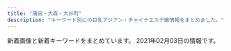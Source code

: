 ```yaml
---
title: "蒲田・大森・大井町"
description: "キーワード別にの巨乳アジアン・チャイナエステ嬢情報をまとめました。"
---
```


新着画像と新着キーワードをまとめています。
2021年02月03日の情報です。

<DmmAffiliateIns />
<KeywordTable
  shops={
    [
    {
        "img_links": [
            "http://kinraku.este88.com/img/header02.jpg",
            "http://kinraku.este88.com/gals/yuyu1.jpg",
            "http://kinraku.este88.com/img/header00.jpg",
            "http://kinraku.este88.com/img/header01.jpg",
            "http://kinraku.este88.com/gals/kiki1.jpg",
            "http://kinraku.este88.com/gals/risa1.jpg",
            "http://kinraku.este88.com/gals/momo1.jpg",
            "http://kinraku.este88.com/gals/yuri1.jpg",
            "http://kinraku.este88.com/gals/rara1.jpg",
            "http://kinraku.este88.com/images/sp02.jpg",
            "http://kinraku.este88.com/img/header03.jpg"
        ],
        "name": "\u91d1\u697d-\u30ad\u30f3\u30e9\u30af-",
        "url": "http://kinraku.este88.com/",
        "station": "JR\u84b2\u7530\u99c5\u897f\u53e3",
        "keywords": {}
    },
    {
        "img_links": [
            "http://pandora.esjp.xyz/girl/5.jpg",
            "http://pandora.esjp.xyz/images/bar_staff.jpg",
            "http://pandora.esjp.xyz/images/room/r1.jpg",
            "http://pandora.esjp.xyz/girl/6.jpg",
            "http://pandora.esjp.xyz/images/mobile.png",
            "http://pandora.esjp.xyz/girl/3.jpg",
            "http://pandora.esjp.xyz/images/room/r2.jpg",
            "http://pandora.esjp.xyz/images/tel.png",
            "http://pandora.esjp.xyz/images/pro_girl_line.png",
            "http://pandora.esjp.xyz/girl/4.jpg",
            "http://pandora.esjp.xyz/images/return.png"
        ],
        "url": "http://pandora.esjp.xyz",
        "keywords": {},
        "station": "JR\u5927\u68ee\u99c5\u5317\u53e3",
        "name": "\u30d1\u30f3\u30c9\u30e9"
    },
    {
        "name": "SWEET ROOM",
        "img_links": [
            "http://sweet-room.iest.info/images/link_nav04.png",
            "http://sweet-room.iest.info/photos/sites/45/2020/06/2020060305422558.jpg",
            "http://sweet-room.iest.info/images/link_nav05.png",
            "http://sweet-room.iest.info/images/tit_face.png",
            "http://sweet-room.iest.info/images/link_nav03.png",
            "http://sweet-room.iest.info/images/link_nav06.png",
            "http://sweet-room.iest.info/images/top.png",
            "http://sweet-room.iest.info/photos/sites/45/2020/07/2020072906584693.jpg",
            "http://sweet-room.iest.info/photos/sites/45/2020/06/2020061905050838.jpg",
            "http://sweet-room.iest.info/images/tit_news.png",
            "http://sweet-room.iest.info/photos/sites/45/2020/06/2020061905042547.jpg",
            "http://sweet-room.iest.info/photos/sites/45/2020/10/2020101602210311.jpg",
            "http://sweet-room.iest.info/images/link_nav02.png",
            "http://sweet-room.iest.info/images/tit_staff.png",
            "http://sweet-room.iest.info/photos/sites/45/2020/07/202007180602350.jpg",
            "http://sweet-room.iest.info/photos/sites/45/2020/06/2020060101255477.jpg",
            "http://sweet-room.iest.info/images/link_nav01.png",
            "http://sweet-room.iest.info/photos/sites/45/2020/06/2020062203413777.jpg",
            "http://sweet-room.iest.info/photos/sites/45/2020/06/2020062208210048.jpg",
            "http://sweet-room.iest.info/images/mobile.png",
            "http://sweet-room.iest.info/photos/sites/45/2020/07/2020071806023078.jpg"
        ],
        "station": "JR\u84b2\u7530\u99c5\u897f\u53e3",
        "keywords": {
            "89": 12,
            "83": 12,
            "88": 12,
            "C": 16,
            "86": 36,
            "85": 24,
            "87": 12,
            "D": 108
        },
        "url": "http://sweet-room.iest.info/"
    },
    {
        "station": "JR\u84b2\u7530\u99c5\u897f\u53e3",
        "name": "\u5922\u30fb\u611b",
        "keywords": {},
        "img_links": [
            "http://www.dream-ai.net/images/tite-link.png",
            "http://www.dream-ai.net/images/tite-staff.png",
            "http://www.dream-ai.net/images/myk3.jpg",
            "http://www.dream-ai.net/images/tit-new.png",
            "http://www.dream-ai.net/images/yuna2.jpg",
            "http://www.dream-ai.net/images/g0.jpg",
            "http://www.dream-ai.net/images/baner2.jpg",
            "http://www.dream-ai.net/images/yuyu2.jpg",
            "http://www.dream-ai.net/images/yuna.jpg",
            "http://www.dream-ai.net/images/s3.jpg",
            "http://www.dream-ai.net/images/mimi2.jpg",
            "http://www.dream-ai.net/images/myk2.jpg",
            "http://www.dream-ai.net/images/n-03.png",
            "http://www.dream-ai.net/images/tel2.png",
            "http://www.dream-ai.net/images/s2.jpg",
            "http://www.dream-ai.net/images/g2.jpg",
            "http://www.dream-ai.net/images/end.png",
            "http://www.dream-ai.net/images/g6.jpg",
            "http://www.dream-ai.net/images/g61.jpg",
            "http://www.dream-ai.net/images/p-r.png",
            "http://www.dream-ai.net/images/myk1.jpg",
            "http://www.dream-ai.net/images/s6.jpg",
            "http://www.dream-ai.net/images/s5.jpg",
            "http://www.dream-ai.net/images/aya.jpg",
            "http://www.dream-ai.net/images/miyo1.jpg",
            "http://www.dream-ai.net/images/lu1.jpg",
            "http://www.dream-ai.net/images/g23.jpg",
            "http://www.dream-ai.net/images/mimi3.jpg",
            "http://www.dream-ai.net/images/pick.png",
            "http://www.dream-ai.net/images/s1.jpg",
            "http://www.dream-ai.net/images/yuyu1.jpg",
            "http://www.dream-ai.net/images/tit-newface.png",
            "http://www.dream-ai.net/images/mimi1.jpg",
            "http://www.dream-ai.net/images/mobile.png",
            "http://www.dream-ai.net/images/lu3.jpg",
            "http://www.dream-ai.net/images/lu2.jpg",
            "http://www.dream-ai.net/images/s4.jpg",
            "http://www.dream-ai.net/images/baner.jpg",
            "http://www.dream-ai.net/images/baner3.jpg",
            "http://www.dream-ai.net/images/tel1.png",
            "http://www.dream-ai.net/images/miyo2.jpg",
            "http://www.dream-ai.net/images/g62.jpg",
            "http://www.dream-ai.net/images/g22.jpg",
            "http://www.dream-ai.net/images/miyo3.jpg",
            "http://www.dream-ai.net/images/n-01.png"
        ],
        "url": "http://www.dream-ai.net/"
    },
    {
        "name": "Princess",
        "url": "http://www.es-princess.com/",
        "station": "JR\u84b2\u7530\u99c5\u897f\u53e3",
        "keywords": {
            "85": 4,
            "86": 1,
            "D": 14,
            "88": 5,
            "91": 4
        },
        "img_links": [
            "http://www.es-princess.com/images/upload/thumb/a77e3ba56953c62a.jpg",
            "http://www.es-princess.com/images/index_19.jpg",
            "http://www.es-princess.com/images/upload/thumb/314d78dc282a338e.jpg",
            "http://www.es-princess.com/s/images/t8.jpg",
            "http://www.es-princess.com/s/image/nav_manga.png",
            "http://www.es-princess.com/images/upload/thumb/5e0537ee102a37b1.jpg",
            "http://www.es-princess.com/images/index_25.jpg",
            "http://www.es-princess.com/images/index_03.jpg",
            "http://www.es-princess.com/images/index_18.jpg",
            "http://www.es-princess.com/images/rec_13.jpg",
            "http://www.es-princess.com/images/index_29.jpg",
            "http://www.es-princess.com/images/upload/thumb/befa35bfd3fcc1cf.jpg",
            "http://www.es-princess.com/images/info_13.jpg",
            "http://www.es-princess.com/images/index_07.jpg",
            "http://www.es-princess.com/images/upload/thumb/4caabf554de9febf.jpg",
            "http://www.es-princess.com/s/images/t3.jpg",
            "http://www.es-princess.com/images/index_28.jpg",
            "http://www.es-princess.com/s/images/slider/next.png",
            "http://www.es-princess.com/s/images/t6.jpg",
            "http://www.es-princess.com/images/upload/thumb/05aaf6a4110be4ac.jpg",
            "http://www.es-princess.com/s/images/t1.jpg",
            "http://www.es-princess.com/s/images/t4.jpg",
            "http://www.es-princess.com/images/upload/thumb/18e6044b88e2d742.jpg",
            "http://www.es-princess.com/images/upload/thumb/99ff32906f064430.jpg",
            "http://www.es-princess.com/images/upload/thumb/966442429a421ade.jpg",
            "http://es-princess.com/images/index_07.jpg",
            "http://www.es-princess.com/images/upload/thumb/fac24168ab90cc92.jpg",
            "http://www.es-princess.com/s/uploads/02a.jpg",
            "http://www.es-princess.com/s/images/service_01.png",
            "http://www.es-princess.com/images/index_35.jpg",
            "http://www.es-princess.com/images/upload/thumb/199865d366667d99.jpg",
            "http://www.es-princess.com/images/info.jpg",
            "http://www.es-princess.com/images/upload/thumb/34d0c1f12f3d1581.jpg",
            "http://www.es-princess.com/images/upload/thumb/abb982c0ed8c784a.jpg",
            "http://www.es-princess.com/s/images/iphone.png",
            "http://www.es-princess.com/images/upload/thumb/28d10c17ec4ef55b.jpg",
            "http://www.es-princess.com/images/upload/thumb/123b8dc1f8010cd7.jpg",
            "http://www.es-princess.com/images/upload/thumb/c9fd1fe34ca64bc2.png",
            "http://www.es-princess.com/images/upload/thumb/d0adbd6a55204cc6.jpg",
            "http://www.es-princess.com/images/01.jpg",
            "http://www.es-princess.com/images/upload/thumb/b5e216c30766fe2c.jpg",
            "http://www.es-princess.com/images/upload/thumb/667df216753c34cf.jpg",
            "http://www.es-princess.com/s/images/slider/3.jpg",
            "http://www.es-princess.com/s/uploads/04.jpg",
            "http://www.es-princess.com/s/images/slider/prev.png",
            "http://www.es-princess.com/images/upload/thumb/cc93f6d3b2f1a8dd.jpg",
            "http://www.es-princess.com/images/upload/thumb/9081c49e0239e8dc.jpg",
            "http://www.es-princess.com/images/index_15.jpg",
            "http://www.es-princess.com/girl/01.jpg",
            "http://www.es-princess.com/images/upload/thumb/a73cd0efe4586362.jpg",
            "http://www.es-princess.com/images/foot_34.jpg",
            "http://www.es-princess.com/images/upload/thumb/d7645c329c045bbf.jpg",
            "http://www.es-princess.com/s/images/service_03.png",
            "http://www.es-princess.com/images/upload/thumb/af672e0eb7d28ee6.jpg",
            "http://www.es-princess.com/images/upload/thumb/5a01d26b03ae3963.jpg",
            "http://www.es-princess.com/images/upload/thumb/440836ac204e3ae6.jpg",
            "http://www.es-princess.com/s/image/nav_hotel.png",
            "http://www.es-princess.com/images/upload/thumb/570cec0ed7dbb299.jpg",
            "http://www.es-princess.com/images/02.jpg",
            "http://es-princess.com/images/index_06.jpg",
            "http://www.es-princess.com/s/images/t5.jpg",
            "http://www.es-princess.com/s/images/t2.jpg",
            "http://www.es-princess.com/images/index_31.jpg",
            "http://www.es-princess.com/images/upload/thumb/0403172defd2aa75.jpg",
            "http://www.es-princess.com/images/index_13.jpg",
            "http://www.es-princess.com/images/index_24.jpg",
            "http://www.es-princess.com/s/images/tel.png",
            "http://www.es-princess.com/images/upload/thumb/140d1b4166940516.jpg",
            "http://www.es-princess.com/s/images/slider/1.jpg",
            "http://www.es-princess.com/images/upload/thumb/c191f88ab8347247.jpg",
            "http://www.es-princess.com/images/upload/thumb/026f0a00a7ebcac9.jpg",
            "http://www.es-princess.com/images/index_04.jpg",
            "http://www.es-princess.com/images/index_06.jpg",
            "http://www.es-princess.com/images/index_34.jpg",
            "http://www.es-princess.com/images/index_17.jpg",
            "http://www.es-princess.com/s/images/top_2.jpg",
            "http://www.es-princess.com/images/index_23.jpg",
            "http://www.es-princess.com/images/rec.jpg",
            "http://www.es-princess.com/s/images/t7.jpg",
            "http://www.es-princess.com/images/index_02.jpg",
            "http://www.es-princess.com/images/03.jpg",
            "http://www.es-princess.com/images/index_05.jpg",
            "http://www.es-princess.com/images/index_36.jpg",
            "http://www.es-princess.com/s/uploads/02.jpg",
            "http://www.es-princess.com/images/index_21.jpg",
            "http://www.es-princess.com/images/upload/thumb/380cd518ae78d99c.jpg",
            "http://www.es-princess.com/s/uploads/01.jpg",
            "http://www.es-princess.com/images/upload/thumb/b673f5c7b6c0c654.jpg",
            "http://www.es-princess.com/s/image/nav_sys.png",
            "http://www.es-princess.com/images/upload/thumb/1a80890acbd23f61.jpg",
            "http://www.es-princess.com/images/upload/thumb/33b8e868c76e480e.jpg",
            "http://www.es-princess.com/images/upload/thumb/8daadfa86c3af0ee.jpg",
            "http://www.es-princess.com/s/images/service_07.png",
            "http://www.es-princess.com/images/index_01.jpg",
            "http://www.es-princess.com/images/staff_13.jpg",
            "http://www.es-princess.com/s/images/slider/2.jpg",
            "http://www.es-princess.com/s/image/nav_top.png",
            "http://www.es-princess.com/s/images/okubokomachi.jpg",
            "http://www.es-princess.com/images/upload/thumb/4fbbf39dbb4b5671.jpeg",
            "http://www.es-princess.com/s/images/pc.png",
            "http://www.es-princess.com/images/upload/thumb/ba9e1b4477f15b72.jpg",
            "http://www.es-princess.com/images/upload/thumb/7358bb17b522d506.jpg",
            "http://www.es-princess.com/images/upload/thumb/977b6b56e17935b8.jpg",
            "http://www.es-princess.com/s/image/nav_topics.png",
            "http://www.es-princess.com/s/image/nav_cast.png",
            "http://www.es-princess.com/images/index_27.jpg"
        ]
    },
    {
        "keywords": {
            "C": 7,
            "D": 1
        },
        "station": "JR\u84b2\u7530\u99c5\u6771\u53e3",
        "name": "\u7652\u3057\u306e\u99a8",
        "url": "http://iyashi-kaori.net/",
        "img_links": [
            "http://iyashi-kaori.net/uploads/iyashikaori/2016/09/s__21340164111.jpg",
            "http://iyashi-kaori.net/uploads/iyashikaori/2012/03/s-3.jpg",
            "http://iyashi-kaori.net/uploads/iyashikaori/2012/03/l-2.jpg",
            "http://iyashi-kaori.net/uploads/iyashikaori/2012/03/s-6.jpg",
            "http://iyashi-kaori.net/uploads/iyashikaori/2019/08/staff.jpg",
            "http://iyashi-kaori.net/uploads/iyashikaori/2012/03/s-1.jpg",
            "http://iyashi-kaori.net/uploads/iyashikaori/2019/02/000023.jpg",
            "http://iyashi-kaori.net/uploads/iyashikaori/2021/02/1.jpg",
            "http://iyashi-kaori.net/uploads/iyashikaori/2015/07/s__636519102.jpg",
            "http://iyashi-kaori.net/uploads/iyashikaori/2012/03/s-2.jpg",
            "http://iyashi-kaori.net/uploads/iyashikaori/2012/03/index_l2.jpg",
            "http://iyashi-kaori.net/uploads/iyashikaori/2019/08/1.jpg",
            "http://iyashi-kaori.net/uploads/iyashikaori/2018/10/yuka002.jpg",
            "http://iyashi-kaori.net/uploads/iyashikaori/2012/03/l-6.jpg",
            "http://iyashi-kaori.net/uploads/iyashikaori/images/bg.png",
            "http://iyashi-kaori.net/uploads/iyashikaori/2012/03/top.jpg",
            "http://iyashi-kaori.net/uploads/iyashikaori/2019/11/staff-old.jpg",
            "http://iyashi-kaori.net/uploads/iyashikaori/2012/03/s-5.jpg",
            "http://iyashi-kaori.net/uploads/iyashikaori/2012/03/s-4.jpg",
            "http://iyashi-kaori.net/uploads/iyashikaori/2012/03/l-3.jpg",
            "http://iyashi-kaori.net/uploads/iyashikaori/2012/03/l-5.jpg",
            "http://iyashi-kaori.net/uploads/iyashikaori/2012/03/l-4.jpg",
            "http://iyashi-kaori.net/uploads/iyashikaori/2017/11/000013.jpg",
            "http://iyashi-kaori.net/uploads/iyashikaori/2012/03/end1.jpg",
            "http://iyashi-kaori.net/uploads/iyashikaori/2012/03/l-1.jpg",
            "http://iyashi-kaori.net/uploads/iyashikaori/2019/10/ggg.jpg",
            "http://iyashi-kaori.net/uploads/iyashikaori/2017/11/000023.jpg",
            "http://iyashi-kaori.net/uploads/iyashikaori/2019/08/11.jpg"
        ]
    },
    {
        "url": "http://freesia-este.com/",
        "station": "JR\u84b2\u7530\u99c5\u6771\u53e3",
        "img_links": [
            "http://freesia-este.com/images/access/01.jpg",
            "http://freesia-este.com/uploadfiles/images/campaignFreesiaEsteCom4.jpg",
            "http://freesia-este.com/images/access/05.jpg",
            "http://freesia-este.com/images/slider1/03.jpg",
            "http://freesia-este.com/images/slider1/01.jpg",
            "http://freesia-este.com/staffPhoto/s20210112143731.jpg",
            "http://freesia-este.com/staffPhoto/b20190811161143.jpg",
            "http://freesia-este.com/images/access/03.jpg",
            "http://freesia-este.com/staffPhoto/b20190811160854.jpg",
            "http://freesia-este.com/js/sliderLine/slide_next.png",
            "http://freesia-este.com/staffPhoto/b20190811161355.jpg",
            "http://freesia-este.com/staffPhoto/s20190811160951.jpg",
            "http://freesia-este.com/staffPhoto/s20190811161355.jpg",
            "http://freesia-este.com/js/sliderLine/slide_prev.png",
            "http://freesia-este.com/images/access/02.jpg",
            "http://freesia-este.com/staffPhoto/b20210112143731.jpg",
            "http://freesia-este.com/images/access/04.jpg",
            "http://freesia-este.com/staffPhoto/b20210112143433.jpg",
            "http://freesia-este.com/images/slider1/02.jpg",
            "http://freesia-este.com/images/gallery1.png",
            "http://freesia-este.com/staffPhoto/s20210112143433.jpg",
            "http://freesia-este.com/staffPhoto/b20210112143531.jpg",
            "http://freesia-este.com/staffPhoto/b20190811160951.jpg",
            "http://freesia-este.com/staffPhoto/s20190811160854.jpg",
            "http://freesia-este.com/staffPhoto/s20210112143531.jpg",
            "http://freesia-este.com/staffPhoto/s20190811161616.jpg",
            "http://freesia-este.com/images/access/06.jpg",
            "http://freesia-este.com/images/returnBtn.png",
            "http://freesia-este.com/staffPhoto/b20190811161616.jpg",
            "http://freesia-este.com/staffPhoto/s20190811161143.jpg"
        ],
        "name": "\u30d5\u30ea\u30fc\u30b8\u30a2",
        "keywords": {
            "C": 1,
            "D": 1,
            "85": 6,
            "84": 1,
            "G": 2,
            "E": 3,
            "F": 1,
            "86": 1
        }
    },
    {
        "keywords": {},
        "station": "JR\u5927\u68ee\u99c5\u6771\u53e3",
        "name": "\u30b9\u30de\u30a4\u30eb",
        "url": "http://sh-sumairu.work/",
        "img_links": [
            "http://sh-sumairu.work/uploads/191022/1-191022133S3B2.jpg",
            "http://sh-sumairu.work/templets/default/pc/picture/s_staff.png",
            "http://sh-sumairu.work/uploads/181114/1-1Q114124Z0411.jpg",
            "http://sh-sumairu.work/uploads/181114/1-1Q11412563D55.jpg",
            "http://sh-sumairu.work/uploads/171031/1-1G0311G4095M.jpg",
            "http://sh-sumairu.work/uploads/180612/1-1P612160029349.jpg",
            "http://sh-sumairu.work/uploads/181128/1-1Q12Q62QK29.jpg",
            "http://sh-sumairu.work/uploads/200821/1-200R10ZQ14K.jpg",
            "http://sh-sumairu.work/uploads/171031/1-1G0311G344914.jpg",
            "http://sh-sumairu.work/uploads/180227/1-1P22G40S5448.jpg",
            "http://sh-sumairu.work/uploads/191211/1-191211140S1194.jpg",
            "http://sh-sumairu.work/templets/default/pc/picture/s_pick.png",
            "http://sh-sumairu.work/uploads/171031/1-1G0311G505933.jpg",
            "http://sh-sumairu.work/templets/default/pc/picture/s_news.png",
            "http://sh-sumairu.work/uploads/171031/1-1G0311G531445.jpg",
            "http://sh-sumairu.work/uploads/171031/1-1G0311G556445.jpg",
            "http://sh-sumairu.work/templets/default/pc/picture/end1.jpg",
            "http://sh-sumairu.work/uploads/180612/1-1P6121601061c.jpg",
            "http://sh-sumairu.work/uploads/210119/1-2101191H10H45.jpg",
            "http://sh-sumairu.work/uploads/191211/1-191211140J3640.jpg",
            "http://sh-sumairu.work/templets/default/pc/picture/staffs.png",
            "http://sh-sumairu.work/uploads/allimg/180612/1-1P612160305350.jpg",
            "http://sh-sumairu.work/templets/default/pc/picture/face.png"
        ]
    },
    {
        "station": "JR\u5927\u4e95\u753a\u99c5",
        "url": "http://www.hounoka.com/",
        "keywords": {},
        "name": "\u307b\u306e\u304b",
        "img_links": [
            "http://www.hounoka.com/smart/eri.jpg",
            "http://www.hounoka.com/corona-taisaku2.jpg",
            "http://www.hounoka.com/massage-de_88_31.jpg",
            "http://www.hounoka.com/smart/top-tab-returan.jpg",
            "http://www.hounoka.com/smart/corona-taisaku2.jpg"
        ]
    },
    {
        "station": "JR\u5927\u68ee\u99c5\u897f\u53e3",
        "img_links": [],
        "url": "http://awayuki.xyz/",
        "keywords": {},
        "name": "\u30ec\u30a4\u30f3\u30dc\u30fc"
    },
    {
        "station": "JR\u84b2\u7530\u99c5\u6771\u53e3",
        "url": "http://syarumu.net",
        "keywords": {},
        "img_links": [
            "http://syarumu.net/up/uploads/20191028120109pre.jpg",
            "http://syarumu.net/up/uploads/20201008205617r.jpg",
            "http://syarumu.net/up/uploads/20191121214351yua.jpg",
            "http://syarumu.net/up/uploads/20190912225334hina2.jpg",
            "http://syarumu.net/up/uploads/20190516211959k1.jpg",
            "http://syarumu.net/up/uploads/20160811191905hitomi.jpg",
            "http://syarumu.net/up/uploads/20190426134943sumire1.jpg",
            "http://syarumu.net/up/uploads/20160813224746kasumi.jpg",
            "http://syarumu.net/up/uploads/20160812161741aiko.jpg",
            "http://syarumu.net/up/uploads/20171001173455haruka.jpg",
            "http://syarumu.net/up/uploads/20191121214442AXKE6657.jpg",
            "http://syarumu.net/up/uploads/20171016204051mayumi.jpg",
            "http://syarumu.net/up/newsimg/20180519143336risa1.jpg",
            "http://syarumu.net/up/uploads/20170106012055kira3.jpg",
            "http://syarumu.net/up/uploads/20170406223535mao.jpg",
            "http://syarumu.net/up/uploads/20180802213749ai.jpg",
            "http://syarumu.net/up/uploads/20190522203024saori2.jpg",
            "http://syarumu.net/up/uploads/20190522203018saori1.jpg",
            "http://syarumu.net/up/uploads/20190301204316ayako.jpg",
            "http://syarumu.net/images/qr.jpg",
            "http://syarumu.net/up/uploads/20190720013113erika.jpg",
            "http://syarumu.net/up/uploads/20171119193015nana3.jpg",
            "http://syarumu.net/up/uploads/20160812161809aiko5.jpg",
            "http://syarumu.net/up/uploads/20170108170417kira4.jpg",
            "http://syarumu.net/up/uploads/20190525003719risa1.jpg",
            "http://syarumu.net/up/uploads/20171016204051mayumi1.jpg",
            "http://syarumu.net/up/uploads/20200728221353kana.jpg",
            "http://syarumu.net/up/uploads/20181204215307yurika.jpg",
            "http://syarumu.net/up/uploads/20180802213619serina1.jpg",
            "http://syarumu.net/up/uploads/20190516212007k2.jpg",
            "http://syarumu.net/up/uploads/20190301204324ayako1.jpg",
            "http://syarumu.net/up/newsimg/20170406223636mao.jpg",
            "http://syarumu.net/up/uploads/20171119193048nana4.jpg",
            "http://syarumu.net/up/uploads/20161219214103hitomi1.jpg",
            "http://syarumu.net/up/uploads/2020062222282211.jpg",
            "http://syarumu.net/up/uploads/20190912225320hina.jpg",
            "http://syarumu.net/up/uploads/20190903230049natumi2.jpg",
            "http://syarumu.net/images/price.jpg",
            "http://syarumu.net/up/uploads/20190426134932sumire.jpg",
            "http://syarumu.net/images/qj.jpg",
            "http://syarumu.net/up/uploads/20190714114509image.jpeg",
            "http://syarumu.net/up/uploads/20190819221937moe.jpg",
            "http://syarumu.net/up/uploads/20190813233629mirai2.jpg",
            "http://syarumu.net/up/uploads/20190903230049natumi.jpg",
            "http://syarumu.net/up/uploads/2017101023014120170519212939eri1.jpg",
            "http://syarumu.net/up/newsimg/20171016204113mayumi1.jpg",
            "http://syarumu.net/up/uploads/20190525003732risa.jpg",
            "http://syarumu.net/up/uploads/20160812161757aiko4.jpg",
            "http://syarumu.net/up/uploads/20180802213555serina2.jpg",
            "http://syarumu.net/up/newsimg/201707272103202.jpg",
            "http://syarumu.net/up/uploads/20200728221316kan.jpg",
            "http://syarumu.net/up/uploads/20180802213607serina.jpg",
            "http://syarumu.net/up/uploads/20190912225327hina1.jpg",
            "http://syarumu.net/up/uploads/202006222228319.jpg",
            "http://syarumu.net/images/info.png",
            "http://syarumu.net/up/uploads/20180404232337mariya.jpg",
            "http://syarumu.net/up/uploads/20171016204051mayumi2.jpg",
            "http://syarumu.net/images/tel.jpg",
            "http://syarumu.net/up/newsimg/20180519150354kanaa.jpg"
        ],
        "name": "\u30b7\u30e3\u30eb\u30e0"
    },
    {
        "keywords": {
            "C": 8
        },
        "station": "JR\u5927\u4e95\u753a\u99c5\u4e2d\u592e\u897f\u53e3",
        "img_links": [
            "http://e-satsuki.net/images/kiki1.jpg",
            "http://e-satsuki.net/images/manami2.jpg",
            "http://e-satsuki.net/images/jieshao-tit.jpg",
            "http://e-satsuki.net/images/flash2.jpg",
            "http://e-satsuki.net/images/ss1.jpg",
            "http://e-satsuki.net/images/topp.jpg",
            "http://e-satsuki.net/images/kiki2.jpg",
            "http://e-satsuki.net/images/i-mobile.jpg",
            "http://e-satsuki.net/images/flash1.jpg",
            "http://e-satsuki.net/images/sa1.jpg",
            "http://e-satsuki.net/images/tit-staff.jpg",
            "http://e-satsuki.net/images/mobile-tit.jpg",
            "http://e-satsuki.net/images/eri1.jpg",
            "http://e-satsuki.net/images/aya2.jpg",
            "http://e-satsuki.net/images/sa2.jpg",
            "http://e-satsuki.net/images/pick-tit.jpg",
            "http://e-satsuki.net/images/ss2.jpg",
            "http://e-satsuki.net/images/flash3.jpg",
            "http://e-satsuki.net/images/aya1.jpg",
            "http://e-satsuki.net/images/coyuki1.jpg",
            "http://e-satsuki.net/images/new-tit.jpg",
            "http://e-satsuki.net/images/eri2.jpg",
            "http://e-satsuki.net/images/eli2.jpg",
            "http://e-satsuki.net/images/eli.jpg",
            "http://e-satsuki.net/images/top.png",
            "http://e-satsuki.net/images/update-tit.jpg",
            "http://e-satsuki.net/images/manami1.jpg",
            "http://e-satsuki.net/images/coyuki2.jpg"
        ],
        "url": "http://e-satsuki.net/",
        "name": "\u3055\u3064\u304d"
    },
    {
        "url": "http://kenkounoie.relax-fk.com/",
        "name": "\u5065\u5eb7\u306e\u5bb6",
        "keywords": {
            "86": 4,
            "88": 2,
            "90": 2,
            "C": 8,
            "D": 2,
            "85": 2
        },
        "station": "\u9752\u7269\u6a2a\u4e01\u99c5",
        "img_links": [
            "http://kenkounoie.relax-fk.com/images/cast06.png",
            "http://kenkounoie.relax-fk.com/images/cast04.png",
            "http://kenkounoie.relax-fk.com/images/main-visual.png",
            "http://kenkounoie.relax-fk.com/images/sub-visual.png",
            "http://kenkounoie.relax-fk.com/images/kansen.png",
            "http://kenkounoie.relax-fk.com/images/cast00.png",
            "http://kenkounoie.relax-fk.com/images/cast07.png",
            "http://kenkounoie.relax-fk.com/images/cast05.png"
        ]
    },
    {
        "name": "\u30d4\u30f3\u30afgirl",
        "img_links": [
            "http://pinkgirl.iest.info/images/top.png",
            "http://pinkgirl.iest.info/images/1.jpg",
            "http://pinkgirl.iest.info/images/3.jpg",
            "http://pinkgirl.iest.info/images/2.jpg",
            "http://pinkgirl.iest.info/photos/sites/31/2019/11/2019111907332044.jpg",
            "http://pinkgirl.iest.info/photos/sites/31/2018/03/33.jpg",
            "http://pinkgirl.iest.info/images/5.jpg",
            "http://pinkgirl.iest.info/images/4.jpg",
            "http://pinkgirl.iest.info/images/s_face.jpg",
            "http://pinkgirl.iest.info/photos/sites/31/2019/11/2019111907353391.jpg",
            "http://pinkgirl.iest.info/images/s_link.png",
            "http://pinkgirl.iest.info/photos/sites/31/2019/11/2019111907335896.jpg",
            "http://pinkgirl.iest.info/photos/sites/31/2018/03/44.jpg",
            "http://pinkgirl.iest.info/images/s_staff.png",
            "http://pinkgirl.iest.info/images/6.jpg",
            "http://pinkgirl.iest.info/images/s_mobile.jpg",
            "http://pinkgirl.iest.info/photos/sites/31/2019/11/201911190733216.jpg",
            "http://pinkgirl.iest.info/photos/sites/31/2019/07/2019073009404659.jpg",
            "http://pinkgirl.iest.info/images/s_news.jpg"
        ],
        "keywords": {
            "D": 24,
            "E": 6,
            "90": 6,
            "85": 18,
            "86": 6
        },
        "url": "http://pinkgirl.iest.info/",
        "station": "JR\u5927\u4e95\u753a\u99c5\u897f\u53e3"
    },
    {
        "name": "LEMON*\u30ec\u30e2\u30f3",
        "url": "http://www.remonesthe.com/",
        "keywords": {
            "D": 16,
            "\u4e73": 4,
            "87": 20,
            "E": 8,
            "86": 24,
            "C": 37,
            "88": 10
        },
        "station": "JR\u84b2\u7530\u99c5\u6771\u53e3",
        "img_links": [
            "http://www.remonesthe.com/upload/girl/img01/img1_0023.jpg",
            "http://www.remonesthe.com/upload/girl/img_sch/img_sch_0018.jpg",
            "http://www.remonesthe.com/upload/girl/img01/img1_0007.jpg",
            "http://www.remonesthe.com/upload/girl/img01/img1_0013.jpg",
            "http://www.remonesthe.com/upload/girl/img_list01/img_list_0023.jpg",
            "http://www.remonesthe.com/img/pro_modoru.jpg",
            "http://www.remonesthe.com/upload/girl/img_sch/img_sch_0021.jpg",
            "http://www.remonesthe.com/upload/girl/img03/img1_0018.jpg",
            "http://www.remonesthe.com/upload/girl/img_list01/img_list_0022.jpg",
            "http://www.remonesthe.com/upload/girl/img05/img1_0013.jpg",
            "http://www.remonesthe.com/upload/girl/img01/img2_0007.jpg",
            "http://www.remonesthe.com/upload/girl/img02/img1_0016.jpg",
            "http://www.remonesthe.com/upload/girl/img02/img1_0008.jpg",
            "http://www.remonesthe.com/upload/girl/img01/img1_0022.jpg",
            "http://www.remonesthe.com/upload/girl/img02/img1_0015.jpg",
            "http://www.remonesthe.com/upload/girl/img02/img1_0022.jpg",
            "http://www.remonesthe.com/upload/girl/img04/img1_0022.jpg",
            "http://www.remonesthe.com/upload/girl/img05/img1_0018.jpg",
            "http://www.remonesthe.com/upload/girl/img02/img1_0023.jpg",
            "http://www.remonesthe.com/upload/girl/img03/img1_0016.jpg",
            "http://www.remonesthe.com/upload/girl/img04/img1_0013.jpg",
            "http://www.remonesthe.com/upload/girl/img01/img1_0016.jpg",
            "http://www.remonesthe.com/upload/girl/img03/img1_0008.jpg",
            "http://www.remonesthe.com/upload/girl/img05/img1_0022.jpg",
            "http://www.remonesthe.com/upload/girl/img04/img1_0015.jpg",
            "http://www.remonesthe.com/img/tit_staff.jpg",
            "http://www.remonesthe.com/upload/girl/img03/img1_0021.jpg",
            "http://www.remonesthe.com/upload/girl/img_sch/img_sch_0015.jpg",
            "http://www.remonesthe.com/upload/girl/img01/img1_0021.jpg",
            "http://www.remonesthe.com/upload/girl/img02/img1_0018.jpg",
            "http://www.remonesthe.com/upload/girl/img03/img1_0023.jpg",
            "http://www.remonesthe.com/upload/girl/img03/img1_0013.jpg",
            "http://www.remonesthe.com/upload/girl/img04/img1_0019.jpg",
            "http://www.remonesthe.com/upload/girl/img_sch/img_sch_0019.jpg",
            "http://www.remonesthe.com/img/tit_profile.jpg",
            "http://www.remonesthe.com/upload/girl/img05/img1_0008.jpg",
            "http://www.remonesthe.com/upload/girl/img05/img1_0015.jpg",
            "http://www.remonesthe.com/upload/girl/img03/img1_0015.jpg",
            "http://www.remonesthe.com/banner/koko_468x60.png",
            "http://www.remonesthe.com/upload/girl/img_sch/img_sch_0008.jpg",
            "http://www.remonesthe.com/upload/girl/img03/img1_0022.jpg",
            "http://www.remonesthe.com/upload/girl/img_sch/img_sch_0022.jpg",
            "http://www.remonesthe.com/upload/girl/img02/img3_0007.jpg",
            "http://www.remonesthe.com/upload/girl/img02/img2_0007.jpg",
            "http://www.remonesthe.com/upload/girl/img04/img1_0023.jpg",
            "http://www.remonesthe.com/upload/girl/img04/img1_0008.jpg",
            "http://www.remonesthe.com/upload/girl/img04/img1_0021.jpg",
            "http://www.remonesthe.com/upload/girl/img01/img3_0008.jpg",
            "http://www.remonesthe.com/upload/girl/img04/img1_0016.jpg",
            "http://www.remonesthe.com/upload/girl/img01/img2_0019.jpg",
            "http://www.remonesthe.com/upload/girl/img02/img1_0021.jpg",
            "http://www.remonesthe.com/upload/girl/img02/img1_0019.jpg",
            "http://www.remonesthe.com/upload/girl/img05/img1_0007.jpg",
            "http://www.remonesthe.com/upload/girl/img03/img1_0007.jpg",
            "http://www.remonesthe.com/upload/girl/img05/img1_0021.jpg",
            "http://www.remonesthe.com/upload/girl/img01/img1_0008.jpg",
            "http://www.remonesthe.com/upload/girl/img05/img1_0019.jpg",
            "http://www.remonesthe.com/upload/girl/img04/img1_0018.jpg",
            "http://www.remonesthe.com/upload/girl/img01/img2_0008.jpg",
            "http://www.remonesthe.com/upload/girl/img_sch/img_sch_0007.jpg",
            "http://www.remonesthe.com/upload/girl/img01/img1_0018.jpg",
            "http://www.remonesthe.com/img/pro_tit_size.jpg",
            "http://www.remonesthe.com/upload/girl/img01/img1_0015.jpg",
            "http://www.remonesthe.com/upload/girl/img05/img1_0016.jpg",
            "http://www.remonesthe.com/upload/girl/img02/img3_0008.jpg",
            "http://www.remonesthe.com/upload/girl/img05/img1_0023.jpg",
            "http://www.remonesthe.com/upload/girl/img_sch/img_sch_0016.jpg",
            "http://www.remonesthe.com/upload/girl/img01/img1_0019.jpg",
            "http://www.remonesthe.com/upload/girl/img_sch/img_sch_0023.jpg",
            "http://www.remonesthe.com/upload/girl/img02/img1_0007.jpg",
            "http://www.remonesthe.com/img/pro_tit_age.jpg",
            "http://www.remonesthe.com/img/main_top.png",
            "http://www.remonesthe.com/upload/girl/img04/img1_0007.jpg",
            "http://www.remonesthe.com/upload/girl/img02/img1_0013.jpg",
            "http://www.remonesthe.com/upload/girl/img01/img3_0007.jpg",
            "http://www.remonesthe.com/upload/girl/img03/img1_0019.jpg",
            "http://www.remonesthe.com/upload/girl/img02/img2_0008.jpg",
            "http://www.remonesthe.com/upload/girl/img02/img2_0019.jpg",
            "http://www.remonesthe.com/img/pro_tit_name.jpg",
            "http://www.remonesthe.com/upload/girl/img_sch/img_sch_0013.jpg"
        ]
    },
    {
        "station": "JR\u5927\u68ee\u99c5\u6771\u53e3",
        "url": "http://es-kosumosu.com/",
        "name": "\u30d0\u30a4\u30aa\u30ec\u30c3\u30c8",
        "keywords": {},
        "img_links": [
            "http://es-kosumosu.com/images/room/photo02.jpg",
            "http://es-kosumosu.com/images/top_flash_01.jpg",
            "http://es-kosumosu.com/girl/3.jpg",
            "http://es-kosumosu.com/images/return.png",
            "http://es-kosumosu.com/images/staff_mitashi.jpg",
            "http://es-kosumosu.com/images/system/sys01.jpg",
            "http://es-kosumosu.com/images/room/photo03.jpg",
            "http://es-kosumosu.com/images/info.jpg",
            "http://es-kosumosu.com/images/room/photo01.jpg",
            "http://es-kosumosu.com/girl/1.jpg",
            "http://es-kosumosu.com/girl/2.jpg",
            "http://es-kosumosu.com/girl/4.jpg",
            "http://es-kosumosu.com/images/room/photo05.jpg",
            "http://es-kosumosu.com/images/room/photo04.jpg"
        ]
    },
    {
        "keywords": {},
        "name": "\u30de\u30ea\u30e2",
        "url": "http://rainbowest.info/",
        "station": "JR\u84b2\u7530\u99c5\u6771\u53e3",
        "img_links": [
            "http://rainbowest.info/images/header_bg.png",
            "http://rainbowest.info/up/uploads/20201030211457ri1.jpg",
            "http://rainbowest.info/images/t1.png",
            "http://rainbowest.info/images/ttl_qj.png",
            "http://rainbowest.info/images/s2.jpg",
            "http://rainbowest.info/up/uploads/20181126233125aya.jpg",
            "http://rainbowest.info/images/t2.png",
            "http://rainbowest.info/images/price.jpg",
            "http://rainbowest.info/images/ttl_staff.png",
            "http://rainbowest.info/up/uploads/20181126233152s.jpg",
            "http://rainbowest.info/up/uploads/20200920192127a.jpg",
            "http://rainbowest.info/images/k.png",
            "http://rainbowest.info/up/uploads/20181126232839r.jpg",
            "http://rainbowest.info/images/ttl_price.png",
            "http://rainbowest.info/images/rec.png",
            "http://rainbowest.info/up/uploads/20201030211630ri2.jpg"
        ]
    },
    {
        "img_links": [
            "http://suica.jpn.cm/photos/sites/3/2020/08/2020081512284124.jpg",
            "http://suica.jpn.cm/photos/sites/3/2020/08/202008151230107.jpg",
            "http://suica.jpn.cm/photos/sites/3/2020/11/2020111415465544.jpg",
            "http://suica.jpn.cm/images/s_reruit.png",
            "http://suica.jpn.cm/images/2.jpg",
            "http://suica.jpn.cm/photos/sites/3/2020/12/2020120618581429.jpg",
            "http://suica.jpn.cm/photos/sites/3/2020/08/2020082117404189.jpg",
            "http://suica.jpn.cm/images/s_staff.png",
            "http://suica.jpn.cm/images/top1.jpg",
            "http://suica.jpn.cm/photos/sites/3/2020/08/2020081512300276.jpg",
            "http://suica.jpn.cm/images/info.jpg",
            "http://suica.jpn.cm/photos/sites/3/2020/08/2020081512295237.jpg",
            "http://suica.jpn.cm/photos/sites/3/2020/11/2020111415464983.jpg",
            "http://suica.jpn.cm/photos/sites/3/2020/08/2020081512284950.jpg",
            "http://suica.jpn.cm/photos/sites/3/2020/12/2020120616111237.jpg",
            "https://www.a-side.com/ad/koko/include/banner/koko_468x60.png",
            "http://suica.jpn.cm/photos/sites/3/2020/08/202008191308233.jpg",
            "http://suica.jpn.cm/photos/sites/3/2020/08/2020081913081173.jpg",
            "http://suica.jpn.cm/photos/sites/3/2020/12/202012061611111.jpg",
            "http://suica.jpn.cm/photos/sites/3/2020/08/2020082117403663.jpg",
            "http://suica.jpn.cm/photos/sites/3/2020/08/2020081512285962.jpg",
            "http://suica.jpn.cm/images/top.jpg",
            "http://suica.jpn.cm/images/1.jpg",
            "http://suica.jpn.cm/images/news.png",
            "http://suica.jpn.cm/photos/sites/3/2020/08/2020081913081756.jpg"
        ],
        "url": "http://suica.jpn.cm/",
        "name": "\u30b9\u30a4\u30ab",
        "keywords": {
            "91": 2,
            "E": 2,
            "87": 2,
            "85": 4,
            "D": 10,
            "86": 2,
            "80": 2
        },
        "station": "JR\u5927\u4e95\u753a\u99c5\u4e2d\u592e\u53e3"
    },
    {
        "station": "\u84b2\u7530\u99c5\u897f\u53e3",
        "keywords": {
            "\u80f8": 2,
            "F": 6,
            "E": 2
        },
        "name": "\u604b\u306e\u82b1",
        "img_links": [
            "http://iyashimori.info/up/uploads/20201222235909s.jpg",
            "http://iyashimori.info/up/uploads/20201021001554k.jpg",
            "http://iyashimori.info/img/tel.png",
            "http://iyashimori.info/img/50staff.jpg",
            "http://iyashimori.info/img/caution.png",
            "http://iyashimori.info/up/uploads/20201219182745say.jpg",
            "http://iyashimori.info/up/uploads/20201019190220h.jpg",
            "http://iyashimori.info/up/uploads/2020062222115088.jpg",
            "http://iyashimori.info/img/50qj.jpg",
            "http://iyashimori.info/img/topimg2.jpg",
            "http://iyashimori.info/up/uploads/202010142346103.jpg",
            "http://iyashimori.info/up/uploads/20201108165921mari.jpg",
            "http://iyashimori.info/img/telephone.png",
            "http://iyashimori.info/up/uploads/20201127115125t.jpg",
            "http://iyashimori.info/img/qj.png",
            "http://iyashimori.info/up/uploads/20200730210025e.jpg",
            "http://iyashimori.info/img/topimg.jpg",
            "http://iyashimori.info/img/50price.jpg",
            "http://iyashimori.info/img/totop.png",
            "http://iyashimori.info/img/price.jpg",
            "http://iyashimori.info/up/uploads/20200725171457y.jpg",
            "http://iyashimori.info/up/uploads/202102022119272.jpg",
            "http://iyashimori.info/img/topimg1.jpg",
            "http://iyashimori.info/img/topimg3.jpg",
            "http://iyashimori.info/up/uploads/20201227225056mo.jpg"
        ],
        "url": "http://iyashimori.info/"
    },
    {
        "station": "JR\u84b2\u7530\u99c5\u6771\u53e3",
        "name": "\u4fe1\u8afe",
        "url": "http://www.es-kizuna.com/",
        "img_links": [
            "http://www.es-kizuna.com/s/images/icon_info.png",
            "http://www.es-kizuna.com/images/upload/thumb/d9992ab71594c264.jpg",
            "http://www.es-kizuna.com/images/upload/thumb/231cb96ee14483b0.jpg",
            "http://www.es-kizuna.com/images/rec.jpg",
            "http://www.es-kizuna.com/images/upload/af4e2bbad7299fcd.jpg",
            "http://www.es-kizuna.com/s/images/icon_tel.png",
            "http://www.es-kizuna.com/images/nei_13.jpg",
            "http://www.es-kizuna.com/images/rec_10.jpg",
            "http://www.es-kizuna.com/images/upload/906a0df423fbb2d3.jpg",
            "http://www.es-kizuna.com/images/upload/thumb/af4e2bbad7299fcd.jpg",
            "http://www.es-kizuna.com/images/link_10.jpg",
            "http://www.es-kizuna.com/images/upload/e7512ab59589d7df.jpg",
            "http://www.es-kizuna.com/images/upload/thumb/fc1e816a0e9f3d61.jpg",
            "http://www.es-kizuna.com/images/index_11.jpg",
            "http://www.es-kizuna.com/images/upload/thumb/cb8510a706fab39a.jpg",
            "http://www.es-kizuna.com/images/upload/thumb/906a0df423fbb2d3.jpg",
            "http://www.es-kizuna.com/images/upload/thumb/a276f4fa83885320.jpg",
            "http://www.es-kizuna.com/images/upload/176c5dafbf5a471f.jpg",
            "http://www.es-kizuna.com/images/upload/thumb/70b3f2c5fd5ba3c2.jpg",
            "http://www.es-kizuna.com/images/upload/90479f4e0f80f012.jpg",
            "http://www.es-kizuna.com/images/upload/thumb/cdfe0ac3b37d9e89.jpg",
            "http://www.es-kizuna.com/images/upload/thumb/816b7be31924a7a4.jpg",
            "http://www.es-kizuna.com/images/upload/thumb/20f11bb41bae978b.jpg",
            "http://www.es-kizuna.com/images/upload/thumb/176c5dafbf5a471f.jpg",
            "http://www.es-kizuna.com/images/upload/057f6eb7b663a5b2.jpg",
            "http://www.es-kizuna.com/images/upload/3f05da7e8b1e2a64.jpg",
            "http://www.es-kizuna.com/images/upload/8362069090b0f4f4.jpg",
            "http://www.es-kizuna.com/images/acc_11.jpg",
            "http://www.es-kizuna.com/images/upload/0c3e441832e219b9.jpg",
            "http://www.es-kizuna.com/images/upload/816b7be31924a7a4.jpg",
            "http://www.es-kizuna.com/images/upload/4bb15c40db5d3b9b.jpg",
            "http://www.es-kizuna.com/images/upload/20f11bb41bae978b.jpg",
            "http://www.es-kizuna.com/images/staff_10.jpg",
            "http://www.es-kizuna.com/girl/02.jpg",
            "http://www.es-kizuna.com/s/images/icon_topics.png",
            "http://www.es-kizuna.com/images/upload/c960f33dbf650433.jpg",
            "http://www.es-kizuna.com/images/upload/d60152fbb8818830.jpg",
            "http://www.es-kizuna.com/images/index_04.jpg",
            "http://www.es-kizuna.com/s/images/icon_top.png",
            "http://www.es-kizuna.com/images/index_03.jpg",
            "http://www.es-kizuna.com/s/images/r01.jpg",
            "http://www.es-kizuna.com/images/upload/70b3f2c5fd5ba3c2.jpg",
            "http://www.es-kizuna.com/images/upload/thumb/5d70ee2b832fe6be.jpg",
            "http://www.es-kizuna.com/images/upload/thumb/eb01fa6066ea365b.jpg",
            "http://www.es-kizuna.com/images/upload/thumb/6453e2e9c3a4d010.jpg",
            "http://www.es-kizuna.com/images/02.jpg",
            "http://www.es-kizuna.com/s/images/r05.jpg",
            "http://www.es-kizuna.com/images/upload/thumb/005440d58cf3c3e3.jpg",
            "http://www.es-kizuna.com/images/upload/cdfe0ac3b37d9e89.jpg",
            "http://www.es-kizuna.com/images/upload/74cd025a30d9e087.jpg",
            "http://www.es-kizuna.com/images/upload/thumb/3f05da7e8b1e2a64.jpg",
            "http://www.es-kizuna.com/images/line.jpg",
            "http://www.es-kizuna.com/images/upload/thumb/c960f33dbf650433.jpg",
            "http://www.es-kizuna.com/images/upload/4e06a72d8daae521.jpg",
            "http://www.es-kizuna.com/images/upload/thumb/d60152fbb8818830.jpg",
            "http://www.es-kizuna.com/images/upload/eb01fa6066ea365b.jpg",
            "http://www.es-kizuna.com/images/upload/512a839e9f628217.jpg",
            "http://www.es-kizuna.com/images/upload/thumb/e3d8e9cc1955e028.jpg",
            "http://www.es-kizuna.com/images/upload/thumb/03e6c9860ab53664.jpg",
            "http://www.es-kizuna.com/images/upload/thumb/7838ea888884524b.jpg",
            "http://www.es-kizuna.com/images/upload/thumb/8362069090b0f4f4.jpg",
            "http://www.es-kizuna.com/s/images/r03.jpg",
            "http://www.es-kizuna.com/images/upload/thumb/048b127f7fe7756c.jpg",
            "http://www.es-kizuna.com/images/acc_10.jpg",
            "http://www.es-kizuna.com/images/upload/a3fc0798b98de17a.jpg",
            "http://www.es-kizuna.com/images/upload/thumb/e7512ab59589d7df.jpg",
            "http://www.es-kizuna.com/images/index_08.jpg",
            "http://www.es-kizuna.com/images/index_07.jpg",
            "http://www.es-kizuna.com/images/upload/6453e2e9c3a4d010.jpg",
            "http://www.es-kizuna.com/images/upload/thumb/f3811fab31aee51b.jpg",
            "http://www.es-kizuna.com/images/upload/5d70ee2b832fe6be.jpg",
            "http://www.es-kizuna.com/images/upload/51fd5ad614fd9171.jpg",
            "http://www.es-kizuna.com/images/upload/thumb/5f28f084cf9311ec.jpg",
            "http://www.es-kizuna.com/images/upload/thumb/a3fc0798b98de17a.jpg",
            "http://www.es-kizuna.com/s/images/icon_staff.png",
            "http://www.es-kizuna.com/images/upload/7838ea888884524b.jpg",
            "http://www.es-kizuna.com/images/index_05.jpg",
            "http://www.es-kizuna.com/s/images/r02.jpg",
            "http://www.es-kizuna.com/images/upload/thumb/d01213120ad6a334.jpg",
            "http://www.es-kizuna.com/images/upload/thumb/51fd5ad614fd9171.jpg",
            "http://www.es-kizuna.com/images/upload/thumb/325450f713ec1345.jpg",
            "http://www.es-kizuna.com/images/upload/thumb/13be44c647bb867f.jpg",
            "http://www.es-kizuna.com/images/upload/457777bab605fd6c.jpg",
            "http://www.es-kizuna.com/images/upload/thumb/90479f4e0f80f012.jpg",
            "http://www.es-kizuna.com/images/upload/thumb/35306ad0d9e9ff00.jpg",
            "http://www.es-kizuna.com/images/index_06.jpg",
            "http://www.es-kizuna.com/images/upload/thumb/512a839e9f628217.jpg",
            "http://www.es-kizuna.com/images/upload/d9992ab71594c264.jpg",
            "http://www.es-kizuna.com/images/info_10.jpg",
            "http://www.es-kizuna.com/images/index_09.jpg",
            "http://www.es-kizuna.com/images/index_13.jpg",
            "http://www.es-kizuna.com/s/images/icon_covergirl.png",
            "http://www.es-kizuna.com/images/upload/a276f4fa83885320.jpg",
            "http://www.es-kizuna.com/images/sys.jpg",
            "http://www.es-kizuna.com/images/upload/cb8510a706fab39a.jpg",
            "http://www.es-kizuna.com/images/upload/231cb96ee14483b0.jpg",
            "http://www.es-kizuna.com/images/upload/d01213120ad6a334.jpg",
            "http://www.es-kizuna.com/images/upload/thumb/2c3b2096bf7b4e42.jpg",
            "http://www.es-kizuna.com/images/upload/thumb/74cd025a30d9e087.jpg",
            "http://www.es-kizuna.com/images/upload/thumb/51167bb9818d647a.jpg",
            "http://www.es-kizuna.com/images/upload/thumb/4e06a72d8daae521.jpg",
            "http://www.es-kizuna.com/images/upload/f3811fab31aee51b.jpg",
            "http://www.es-kizuna.com/images/upload/thumb/457777bab605fd6c.jpg",
            "http://www.es-kizuna.com/images/upload/03e6c9860ab53664.jpg",
            "http://www.es-kizuna.com/images/upload/thumb/0e136c01c9b7ee9f.jpg",
            "http://www.es-kizuna.com/images/index_02.jpg",
            "http://www.es-kizuna.com/images/upload/thumb/057f6eb7b663a5b2.jpg",
            "http://www.es-kizuna.com/images/upload/0e136c01c9b7ee9f.jpg",
            "http://www.es-kizuna.com/images/upload/thumb/0c3e441832e219b9.jpg",
            "http://www.es-kizuna.com/images/upload/thumb/4bb15c40db5d3b9b.jpg",
            "http://www.es-kizuna.com/images/sys_10.jpg",
            "http://www.es-kizuna.com/images/upload/e3d8e9cc1955e028.jpg",
            "http://www.es-kizuna.com/images/01.jpg",
            "http://www.es-kizuna.com/s/girl/01.jpg"
        ],
        "keywords": {
            "\u30bb\u30af\u30b7\u30fc": 1,
            "C": 16,
            "86": 16,
            "E": 12,
            "88": 6,
            "D": 46,
            "87": 10,
            "85": 38,
            "84": 4
        }
    },
    {
        "url": "http://www.sea-love-hsl.info/",
        "img_links": [
            "http://www.sea-love-hsl.info/uploads/sealove/IMG_1492-300x400.jpg",
            "http://www.sea-love-hsl.info/uploads/sealove/721016606079-768x1024.jpg",
            "http://www.sea-love-hsl.info/uploads/sealove/QQ\u56fe\u72472015102419044325-300x400.jpg",
            "http://www.sea-love-hsl.info/uploads/sealove/A8D1795E-CA06-4472-A635-D7A02AEF80C8-300x400.jpeg",
            "http://www.sea-love-hsl.info/uploads/sealove/5AE848B7-49E7-4403-A738-2D85BF2E4059-300x400.jpeg",
            "http://www.sea-love-hsl.info/uploads/sealove/link_1.jpg",
            "http://www.sea-love-hsl.info/uploads/sealove/images/n1.jpg",
            "http://www.sea-love-hsl.info/uploads/sealove/4C0568AE-93B2-47E4-808D-BA5ED67DA4B9-768x1024.jpeg",
            "http://www.sea-love-hsl.info/uploads/sealove/images/girl-z2.jpg",
            "http://www.sea-love-hsl.info/uploads/sealove/top1.jpg",
            "http://www.sea-love-hsl.info/uploads/sealove/images/mobile.jpg",
            "http://www.sea-love-hsl.info/uploads/sealove/images/n3.jpg",
            "http://www.sea-love-hsl.info/uploads/sealove/images/end1.jpg",
            "http://www.sea-love-hsl.info/uploads/sealove/QQ\u56fe\u72472015102419044325-e1449569209313.jpg",
            "http://www.sea-love-hsl.info/uploads/sealove/545B5715-528D-4E72-9F31-7AFF1422771C-768x1024.jpeg",
            "http://www.sea-love-hsl.info/uploads/sealove/images/movie.jpg",
            "http://www.sea-love-hsl.info/uploads/sealove/images/girl-z1.jpg",
            "http://www.sea-love-hsl.info/uploads/sealove/staff_1.jpg",
            "http://www.sea-love-hsl.info/uploads/sealove/A8D1795E-CA06-4472-A635-D7A02AEF80C8-768x1024.jpeg",
            "http://www.sea-love-hsl.info/uploads/sealove/D792F195-6C3F-4A81-9C18-BEB1DEC0489F.jpeg",
            "http://www.sea-love-hsl.info/uploads/sealove/5AE848B7-49E7-4403-A738-2D85BF2E4059-768x1024.jpeg",
            "http://www.sea-love-hsl.info/uploads/sealove/images/news1.jpg",
            "http://www.sea-love-hsl.info/uploads/sealove/IMG_1060-768x1024.jpg",
            "http://www.sea-love-hsl.info/uploads/sealove/720870627235-e1385965056315.jpg",
            "http://www.sea-love-hsl.info/uploads/sealove/IMG_1492-768x1024.jpg"
        ],
        "station": "JR\u84b2\u7530\u99c5\u6771\u53e3",
        "keywords": {
            "83": 1,
            "F": 2,
            "E": 1,
            "D": 7,
            "84": 2,
            "85": 3,
            "C": 19,
            "86": 4,
            "90": 3
        },
        "name": "\u6d77\u305d\u306e\u611b"
    },
    {
        "name": "\u5922\u306e\u90e8\u5c4b",
        "img_links": [
            "http://www.sh-himenoyw.work/uploads/210112/1-210112095505403.jpg",
            "http://www.sh-himenoyw.work/{dede:global.cfg_templets_skin/}/picture/cg01.jpg",
            "http://www.sh-himenoyw.work/uploads/200909/1-200ZZ94352a6.jpg",
            "http://www.sh-himenoyw.work/uploads/201005/1-20100510405B41.jpg",
            "http://www.sh-himenoyw.work/uploads/201113/1-20111310250Y93.jpg",
            "http://www.sh-himenoyw.work/templets/default/picture/tit4.jpg",
            "http://www.sh-himenoyw.work/templets/default/picture/sys1.jpg",
            "http://www.sh-himenoyw.work/uploads/210109/1-210109100Z1335.jpg",
            "http://www.sh-himenoyw.work/{dede:global.cfg_templets_skin/}/picture/cg02.jpg",
            "http://www.sh-himenoyw.work/uploads/200811/1-200Q109541K44.jpg",
            "http://www.sh-himenoyw.work/templets/default/picture/tit3.jpg",
            "http://www.sh-himenoyw.work/uploads/200326/1-200326132423B1.jpg",
            "http://www.sh-himenoyw.work/templets/default/picture/stal.png",
            "http://www.sh-himenoyw.work/templets/default/picture/tit5.jpg",
            "http://www.sh-himenoyw.work/templets/default/picture/top03.png",
            "http://www.sh-himenoyw.work/templets/default/picture/top02.png",
            "http://www.sh-himenoyw.work/templets/default/picture/top01.png",
            "http://www.sh-himenoyw.work/templets/default/picture/footer.png",
            "http://www.sh-himenoyw.work/templets/default/picture/tit1.jpg",
            "http://www.sh-himenoyw.work/templets/default/picture/tit2.jpg",
            "http://www.sh-himenoyw.work/templets/default/picture/no.png"
        ],
        "station": "JR\u5927\u68ee\u99c5\u897f\u53e3",
        "keywords": {
            "C": 3,
            "85": 4,
            "86": 3,
            "D": 4
        },
        "url": "http://www.sh-himenoyw.work/"
    },
    {
        "img_links": [
            "http://tsuya.este.work/202007020301278.jpg",
            "http://tsuya.este.work/room3.jpg",
            "http://tsuya.este.work/1.jpg",
            "http://tsuya.este.work/top.jpg",
            "http://tsuya.este.work/s_news.jpg",
            "http://tsuya.este.work/room2.jpg",
            "http://tsuya.este.work/miho.jpg",
            "http://tsuya.este.work/mobile.jpg",
            "http://tsuya.este.work/s_staff.jpg",
            "http://tsuya.este.work/mei.jpg",
            "http://tsuya.este.work/room1.jpg",
            "http://tsuya.este.work/2020070203014158.jpg",
            "http://tsuya.este.work/room4.jpg",
            "http://tsuya.este.work/s_shedule.jpg",
            "http://tsuya.este.work/2019072403203754.jpg"
        ],
        "keywords": {
            "86": 4,
            "C": 10,
            "D": 20,
            "87": 12,
            "85": 4
        },
        "url": "http://tsuya.este.work/",
        "station": "JR\u84b2\u7530\u99c5\u897f\u53e3",
        "name": "\u8276 \uff5e\u3064\u3084\uff5e"
    },
    {
        "img_links": [
            "http://hana.ests.jp/photos/sites/38/2018/05/2018052410461655.jpg",
            "http://hana.ests.jp/images/room1.jpg",
            "http://hana.ests.jp/images/room3.jpg",
            "http://hana.ests.jp/images/themes/blue/mobile.jpg",
            "http://hana.ests.jp/images/themes/blue/line.png",
            "http://hana.ests.jp/images/themes/blue/r3.jpg",
            "http://hana.ests.jp/images/themes/blue/s_link.png",
            "http://hana.ests.jp/images/themes/blue/s_ranking.png",
            "http://hana.ests.jp/photos/sites/38/2018/12/2018122818061554.jpg",
            "http://hana.ests.jp/photos/sites/38/2020/12/2020120114093027.jpg",
            "http://hana.ests.jp/images/themes/blue/no2.png",
            "http://hana.ests.jp/photos/sites/38/2018/10/2018102215070310.jpg",
            "http://hana.ests.jp/photos/sites/38/2018/10/2018102212515098.jpg",
            "http://hana.ests.jp/images/room2.jpg",
            "http://hana.ests.jp/images/themes/blue/no1.png",
            "http://hana.ests.jp/images/themes/blue/s_zysx.png",
            "http://hana.ests.jp/photos/sites/38/2018/10/2018102215070374.jpg",
            "http://hana.ests.jp/images/room4.jpg",
            "http://hana.ests.jp/images/themes/blue/s_news.png",
            "http://hana.ests.jp/images/themes/blue/s_pickup.png",
            "http://hana.ests.jp/images/themes/blue/s_staff.png",
            "http://hana.ests.jp/photos/sites/38/2019/04/2019040810452923.jpg",
            "http://hana.ests.jp/images/themes/blue/s_newface.png",
            "http://hana.ests.jp/photos/sites/38/2019/11/2019111817153489.jpg"
        ],
        "keywords": {
            "85": 6,
            "C": 23,
            "86": 18,
            "87": 12,
            "83": 6,
            "D": 48,
            "84": 6
        },
        "url": "http://hana.ests.jp/",
        "name": "\u83ef\u30fb\u306f\u306a",
        "station": "JR\u84b2\u7530\u99c5\u897f\u53e3"
    },
    {
        "img_links": [],
        "name": "\u30bd\u30a6\u30eb\u30aa\u30f3\u30cb",
        "keywords": {},
        "url": "http://www.es-md.net/",
        "station": "JR\u84b2\u7530\u99c5\u6771\u53e3"
    },
    {
        "station": "JR\u84b2\u7530\u99c5\u897f\u53e3",
        "img_links": [
            "http://www.arabianoyoru.com/images/acc_12.jpg",
            "http://www.arabianoyoru.com/images/upload/4d0b81e791f8dd2a.jpg",
            "http://www.arabianoyoru.com/images/upload/66a58b73f3d149ef.jpg",
            "http://www.arabianoyoru.com/images/r02.jpg",
            "http://www.arabianoyoru.com/images/upload/a814b7e0bf080e1a.jpg",
            "http://www.arabianoyoru.com/images/upload/2bab34e5f5f4b474.jpg",
            "http://www.arabianoyoru.com/images/index_11.jpg",
            "http://www.arabianoyoru.com/images/upload/thumb/539fdf3e384c469c.jpg",
            "http://www.arabianoyoru.com/s/images/r03.jpg",
            "http://www.arabianoyoru.com/s/images/icon_top.png",
            "http://www.arabianoyoru.com/images/upload/thumb/8c714cbe908fdcfa.jpg",
            "http://www.arabianoyoru.com/images/upload/17edc747659021f9.jpg",
            "http://www.arabianoyoru.com/images/info_12.jpg",
            "http://www.arabianoyoru.com/images/fanhui.png",
            "http://www.arabianoyoru.com/s/images/icon_staff.png",
            "http://www.arabianoyoru.com/images/upload/e3e089bc950ef93e.jpg",
            "http://www.arabianoyoru.com/images/rec.jpg",
            "http://www.arabianoyoru.com/images/upload/thumb/a814b7e0bf080e1a.jpg",
            "http://www.arabianoyoru.com/images/upload/845ccdcc528743c1.jpg",
            "http://www.arabianoyoru.com/images/upload/18f83fb2064586df.jpg",
            "http://www.arabianoyoru.com/images/sub_17.png",
            "http://www.arabianoyoru.com/images/upload/thumb/0976cdac54ed3543.jpg",
            "http://www.arabianoyoru.com/s/girl/01.jpg",
            "http://www.arabianoyoru.com/images/upload/0976cdac54ed3543.jpg",
            "http://www.arabianoyoru.com/s/images/r01.jpg",
            "http://www.arabianoyoru.com/images/upload/thumb/581da65ae95ac110.jpg",
            "http://www.arabianoyoru.com/images/index_12.jpg",
            "http://www.arabianoyoru.com/images/upload/thumb/68db36b1211cebb9.jpg",
            "http://www.arabianoyoru.com/images/upload/c1c4634be9e43e96.jpg",
            "http://www.arabianoyoru.com/images/upload/539fdf3e384c469c.jpg",
            "http://www.arabianoyoru.com/images/02.jpg",
            "http://www.arabianoyoru.com/images/index_02.jpg",
            "http://www.arabianoyoru.com/images/upload/thumb/a893b1da1128d1f5.jpg",
            "http://www.arabianoyoru.com/images/upload/thumb/66a58b73f3d149ef.jpg",
            "http://www.arabianoyoru.com/images/upload/4532de498ca39c33.jpg",
            "http://www.arabianoyoru.com/images/index_05.jpg",
            "http://www.arabianoyoru.com/images/upload/thumb/a29f5a4a28b905cc.jpg",
            "http://www.arabianoyoru.com/images/upload/thumb/c1c4634be9e43e96.jpg",
            "http://www.arabianoyoru.com/images/upload/thumb/9ade184b158a1622.jpg",
            "http://www.arabianoyoru.com/images/acc_01.jpg",
            "http://www.arabianoyoru.com/images/upload/thumb/f758de4c846e44e7.jpg",
            "http://www.arabianoyoru.com/images/upload/c5ff3a7cfd7b9efd.jpg",
            "http://www.arabianoyoru.com/images/upload/2b92798467141387.jpg",
            "http://www.arabianoyoru.com/images/sub_15.jpg",
            "http://www.arabianoyoru.com/images/upload/thumb/4a9b52f014c57b14.jpg",
            "http://www.arabianoyoru.com/s/images/icon_covergirl.png",
            "http://www.arabianoyoru.com/images/01.jpg",
            "http://www.arabianoyoru.com/images/upload/thumb/564cb6c5b230ca3d.jpg",
            "http://www.arabianoyoru.com/images/upload/thumb/18f83fb2064586df.jpg",
            "http://www.arabianoyoru.com/images/rec_12.jpg",
            "http://www.arabianoyoru.com/images/sys.jpg",
            "http://www.arabianoyoru.com/images/staff_12.jpg",
            "http://www.arabianoyoru.com/images/info_01.jpg",
            "http://www.arabianoyoru.com/images/sub_16.jpg",
            "http://www.arabianoyoru.com/images/upload/thumb/0400f28cf0042ef7.jpg",
            "http://www.arabianoyoru.com/images/upload/1bdcd13f57cbf51b.jpg",
            "http://www.arabianoyoru.com/images/index_09.jpg",
            "http://www.arabianoyoru.com/images/upload/thumb/eb30a7e162d494b7.jpg",
            "http://www.arabianoyoru.com/images/index_07.jpg",
            "http://www.arabianoyoru.com/images/upload/thumb/c5ff3a7cfd7b9efd.jpg",
            "http://www.arabianoyoru.com/images/upload/a893b1da1128d1f5.jpg",
            "http://www.arabianoyoru.com/images/index_06.jpg",
            "http://www.arabianoyoru.com/images/upload/6edb9fff24d5531d.jpg",
            "http://www.arabianoyoru.com/images/sub_12.jpg",
            "http://www.arabianoyoru.com/images/index_17.jpg",
            "http://www.arabianoyoru.com/images/upload/a29f5a4a28b905cc.jpg",
            "http://www.arabianoyoru.com/images/upload/thumb/4d0b81e791f8dd2a.jpg",
            "http://www.arabianoyoru.com/images/upload/8c714cbe908fdcfa.jpg",
            "http://www.arabianoyoru.com/images/index_08.jpg",
            "http://www.arabianoyoru.com/images/index_04.jpg",
            "http://www.arabianoyoru.com/s/images/icon_tel.png",
            "http://www.arabianoyoru.com/s/images/icon_topics.png",
            "http://www.arabianoyoru.com/images/upload/581da65ae95ac110.jpg",
            "http://www.arabianoyoru.com/images/upload/thumb/4532de498ca39c33.jpg",
            "http://www.arabianoyoru.com/images/upload/thumb/845ccdcc528743c1.jpg",
            "http://www.arabianoyoru.com/images/upload/thumb/2b92798467141387.jpg",
            "http://www.arabianoyoru.com/images/upload/thumb/6edb9fff24d5531d.jpg",
            "http://www.arabianoyoru.com/images/upload/thumb/1bdcd13f57cbf51b.jpg",
            "http://www.arabianoyoru.com/images/upload/f758de4c846e44e7.jpg",
            "http://www.arabianoyoru.com/images/upload/0400f28cf0042ef7.jpg",
            "http://www.arabianoyoru.com/girl/012.jpg",
            "http://www.arabianoyoru.com/images/upload/564cb6c5b230ca3d.jpg",
            "http://www.arabianoyoru.com/images/upload/4a9b52f014c57b14.jpg",
            "http://www.arabianoyoru.com/images/r01.jpg",
            "http://www.arabianoyoru.com/images/upload/2f10cf77f8d7b399.jpg",
            "http://www.arabianoyoru.com/images/upload/thumb/17edc747659021f9.jpg",
            "http://www.arabianoyoru.com/images/sub_16.png",
            "http://www.arabianoyoru.com/s/images/icon_info.png",
            "http://www.arabianoyoru.com/s/images/r04.jpg",
            "http://www.arabianoyoru.com/images/index_15.jpg",
            "http://www.arabianoyoru.com/images/r03.jpg",
            "http://www.arabianoyoru.com/s/images/r02.jpg",
            "http://www.arabianoyoru.com/images/upload/eb30a7e162d494b7.jpg",
            "http://www.arabianoyoru.com/images/upload/ee0c285b7dee8567.jpg",
            "http://www.arabianoyoru.com/images/upload/thumb/ee0c285b7dee8567.jpg",
            "http://www.arabianoyoru.com/images/upload/9ade184b158a1622.jpg",
            "http://www.arabianoyoru.com/images/upload/68db36b1211cebb9.jpg",
            "http://www.arabianoyoru.com/images/upload/thumb/2bab34e5f5f4b474.jpg",
            "http://www.arabianoyoru.com/images/r04.jpg",
            "http://www.arabianoyoru.com/images/index_10.jpg",
            "http://www.arabianoyoru.com/images/upload/thumb/2f10cf77f8d7b399.jpg",
            "http://www.arabianoyoru.com/images/upload/thumb/e3e089bc950ef93e.jpg"
        ],
        "keywords": {
            "86": 11,
            "E": 6,
            "89": 2,
            "85": 28,
            "C": 9,
            "87": 8,
            "84": 4,
            "D": 38
        },
        "name": "\u30a2\u30e9\u30d3\u30a2\u306e\u591c",
        "url": "http://www.arabianoyoru.com/"
    },
    {
        "url": "http://with-you.iest.info/",
        "station": "JR\u5927\u4e95\u753a\u99c5",
        "keywords": {
            "C": 6,
            "87": 12,
            "D": 12,
            "86": 6
        },
        "name": "with you",
        "img_links": [
            "http://with-you.iest.info/images/info.jpg",
            "http://with-you.iest.info/images/s_staff.png",
            "http://with-you.iest.info/images/service3.jpg",
            "http://with-you.iest.info/images/top.png",
            "http://with-you.iest.info/images/s_pick.jpg",
            "http://with-you.iest.info/photos/sites/78/2021/01/2021011602332027.jpg",
            "http://with-you.iest.info/photos/sites/78/2019/08/2019082704375018.jpg",
            "http://with-you.iest.info/photos/sites/78/2019/09/2019092708275393.jpg",
            "http://with-you.iest.info/images/service1.jpg",
            "http://with-you.iest.info/photos/sites/78/2019/08/2019083003291365.jpg",
            "http://with-you.iest.info/images/service4.jpg",
            "http://with-you.iest.info/images/service2.jpg",
            "http://with-you.iest.info/images/s_news.jpg",
            "http://with-you.iest.info/photos/sites/78/2020/04/2020041703530074.jpg",
            "http://with-you.iest.info/images/nbj3.jpg",
            "http://with-you.iest.info/images/acc.jpg",
            "http://with-you.iest.info/images/tel.jpg"
        ]
    },
    {
        "keywords": {
            "C": 13
        },
        "name": "\u30b3\u30b9\u30e2\u30b9",
        "url": "http://www.cosmos.relaxjp.info/",
        "station": "JR\u5927\u68ee\u99c5\u897f\u53e3",
        "img_links": [
            "http://www.cosmos.relaxjp.info/common/img/image3.jpg",
            "http://www.cosmos.relaxjp.info/common/img/shop/r1.jpg",
            "http://www.cosmos.relaxjp.info/common/img/shop/r2.jpg",
            "http://www.cosmos.relaxjp.info/common/img/image1.jpg",
            "http://www.cosmos.relaxjp.info/files/005.jpg",
            "http://www.cosmos.relaxjp.info/images/call_sp.png",
            "http://www.cosmos.relaxjp.info/files/004.jpg",
            "http://www.cosmos.relaxjp.info/common/img/image2.jpg",
            "http://www.cosmos.relaxjp.info/files/006.jpg",
            "http://www.cosmos.relaxjp.info/common/img/top_img001.png",
            "http://www.cosmos.relaxjp.info/common/img/shop/r4.jpg",
            "http://www.cosmos.relaxjp.info/files/001.jpg",
            "http://www.cosmos.relaxjp.info/common/img/shop/r3.jpg",
            "http://www.cosmos.relaxjp.info/files/002.jpg",
            "http://www.cosmos.relaxjp.info/files/003.jpg"
        ]
    },
    {
        "keywords": {
            "85": 24,
            "C": 24,
            "D": 16,
            "87": 8,
            "86": 8
        },
        "name": "\u30aa\u30a2\u30b7\u30b9",
        "station": "JR\u5927\u4e95\u753a\u99c5\u4e2d\u592e\u53e3",
        "img_links": [
            "http://www.oasis.maesjp.com/images/rsubt5.png",
            "http://www.oasis.maesjp.com/files/004-02.jpg",
            "http://www.oasis.maesjp.com/files/004.jpg",
            "http://www.oasis.maesjp.com/images/rsubt1.png",
            "http://www.oasis.maesjp.com/files/003-02.jpg",
            "http://www.oasis.maesjp.com/images/m4.jpg",
            "http://www.oasis.maesjp.com/files/002-02.jpg",
            "http://www.oasis.maesjp.com/images/m2.jpg",
            "http://www.oasis.maesjp.com/files/005-02.jpg",
            "http://www.oasis.maesjp.com/files/001-02.jpg",
            "http://www.oasis.maesjp.com/files/003.jpg",
            "http://www.oasis.maesjp.com/images/m3.jpg",
            "http://www.oasis.maesjp.com/images/m1.jpg",
            "http://www.oasis.maesjp.com/images/b-online.png",
            "http://www.oasis.maesjp.com/files/001.jpg",
            "http://www.oasis.maesjp.com/images/tel2.png",
            "http://www.oasis.maesjp.com/files/005.jpg",
            "http://www.oasis.maesjp.com/images/rsubt3.png",
            "http://www.oasis.maesjp.com/images/r01.jpg",
            "http://www.oasis.maesjp.com/images/rsubt4.png",
            "http://www.oasis.maesjp.com/photo_news/upimg/196305fb21c850dc99_0.jpg",
            "http://www.oasis.maesjp.com/photo_news/upimg/112116017a8c0c8986_0.jpg",
            "http://www.oasis.maesjp.com/files/002.jpg",
            "http://www.oasis.maesjp.com/images/r02.jpg",
            "http://www.oasis.maesjp.com/images/r04.jpg",
            "http://www.oasis.maesjp.com/images/b-tel.png",
            "http://www.oasis.maesjp.com/images/rsubt2.png",
            "http://www.oasis.maesjp.com/images/slider-img001.jpg",
            "http://www.oasis.maesjp.com/images/slider-img002.jpg",
            "http://www.oasis.maesjp.com/images/rsubt6.png",
            "http://www.oasis.maesjp.com/images/r03.jpg",
            "http://www.oasis.maesjp.com/images/rsubt7.png",
            "http://www.oasis.maesjp.com/images/m6.jpg"
        ],
        "url": "http://www.oasis.maesjp.com/"
    },
    {
        "url": "http://yurari.ests.co/",
        "station": "JR\u84b2\u7530\u99c5\u897f\u53e3",
        "keywords": {
            "92": 9,
            "D": 90,
            "83": 9,
            "88": 9,
            "F": 27,
            "86": 27,
            "E": 18,
            "87": 36,
            "85": 45
        },
        "name": "\u3075\u308f\u3075\u308f",
        "img_links": [
            "http://yurari.ests.co/photos/sites/33/2020/11/2020112715562239.jpg",
            "http://yurari.ests.co/images/s_staff.png",
            "http://yurari.ests.co/photos/sites/33/2020/11/2020112715562914.jpg",
            "http://yurari.ests.co/photos/sites/33/2020/09/2020090115274081.jpg",
            "http://yurari.ests.co/photos/sites/33/2020/09/2020090115273947.jpg",
            "http://yurari.ests.co/photos/sites/33/2020/10/2020101317404868.jpg",
            "http://yurari.ests.co/photos/sites/33/2020/06/2020061916403177.jpg",
            "http://yurari.ests.co/photos/sites/33/2020/10/2020102010480431.jpg",
            "http://yurari.ests.co/photos/sites/33/2020/10/2020102111224281.jpg",
            "http://yurari.ests.co/images/info.jpg",
            "http://yurari.ests.co/images/s_pick.jpg",
            "http://yurari.ests.co/images/s_news.jpg",
            "http://yurari.ests.co/photos/sites/33/2020/07/2020072517001526.jpg",
            "http://yurari.ests.co/photos/sites/33/2020/12/2020122310444855.jpg",
            "http://yurari.ests.co/images/room2.jpg",
            "http://yurari.ests.co/photos/sites/33/2020/10/2020102211543336.jpg",
            "http://yurari.ests.co/images/service4.jpg",
            "http://yurari.ests.co/photos/sites/33/2021/01/2021012512484152.jpg",
            "http://yurari.ests.co/photos/sites/33/2020/10/2020101916384326.jpg",
            "http://yurari.ests.co/images/top.jpg",
            "http://yurari.ests.co/photos/sites/33/2020/12/2020121917142684.jpg",
            "http://yurari.ests.co/photos/sites/33/2021/01/2021012019333387.jpg",
            "http://yurari.ests.co/images/service2.jpg",
            "http://yurari.ests.co/images/service1.jpg",
            "http://yurari.ests.co/images/s_service.png",
            "http://yurari.ests.co/images/room4.jpg",
            "http://yurari.ests.co/images/service3.jpg",
            "http://yurari.ests.co/images/staff0.jpg",
            "http://yurari.ests.co/photos/sites/33/2020/08/2020080117472090.jpg",
            "http://yurari.ests.co/images/room1.jpg",
            "http://yurari.ests.co/images/mobile.jpg",
            "http://yurari.ests.co/images/room3.jpg"
        ]
    },
    {
        "url": "http://u-care.ests.jp/",
        "station": "JR\u84b2\u7530\u99c5\u897f\u53e3",
        "keywords": {
            "E": 12,
            "D": 80,
            "87": 36,
            "89": 10,
            "85": 24,
            "C": 12,
            "86": 34
        },
        "name": "CoCo.\u30a4\u30a4\u306d!",
        "img_links": [
            "http://u-care.ests.jp/images/mobile.jpg",
            "http://u-care.ests.jp/photos/sites/36/2019/07/2019072818340741.jpg",
            "http://u-care.ests.jp/photos/sites/36/2020/01/2020012715190245.jpg",
            "http://u-care.ests.jp/images/pick_bj1.jpg",
            "http://u-care.ests.jp/images/twitter.jpg",
            "http://u-care.ests.jp/images/new.jpg",
            "http://u-care.ests.jp/photos/sites/36/2020/12/2020120616170454.jpeg",
            "http://u-care.ests.jp/images/room4.jpg",
            "http://u-care.ests.jp/photos/sites/36/2019/07/201907281834129.jpg",
            "http://u-care.ests.jp/images/cocoiineputiandian.jpg",
            "http://u-care.ests.jp/photos/sites/36/2019/07/2019072818341268.jpg",
            "http://u-care.ests.jp/images/s_link.jpg",
            "http://u-care.ests.jp/photos/sites/36/2020/05/2020052816205245.jpeg",
            "http://u-care.ests.jp/photos/sites/36/2019/07/201907281834152.jpg",
            "http://u-care.ests.jp/images/nbj3.jpg",
            "http://u-care.ests.jp/photos/sites/36/2020/11/2020112313091813.jpg",
            "http://u-care.ests.jp/images/hua.png",
            "http://u-care.ests.jp/images/top.png",
            "http://u-care.ests.jp/photos/sites/36/2020/10/2020100919485084.jpeg",
            "http://u-care.ests.jp/images/pick_bj3.jpg",
            "http://u-care.ests.jp/photos/sites/36/2019/11/2019110314145623.jpg",
            "http://u-care.ests.jp/images/room1.jpg",
            "http://u-care.ests.jp/images/room5.jpg",
            "http://u-care.ests.jp/photos/sites/36/2020/12/2020120314113358.jpg",
            "http://u-care.ests.jp/photos/sites/36/2020/11/2020112313092447.jpg",
            "http://u-care.ests.jp/photos/sites/36/2019/07/2019072818341463.jpg",
            "http://u-care.ests.jp/photos/sites/36/2020/12/2020120314112231.jpg",
            "http://u-care.ests.jp/images/nbj1.jpg",
            "http://u-care.ests.jp/images/s_blog.jpg",
            "http://u-care.ests.jp/images/s_staff.jpg",
            "http://u-care.ests.jp/images/room2.jpg",
            "http://u-care.ests.jp/photos/sites/36/2020/10/2020101014510564.jpeg",
            "http://u-care.ests.jp/images/1.jpg",
            "http://u-care.ests.jp/photos/sites/36/2019/07/2019072818341331.jpg",
            "http://u-care.ests.jp/photos/sites/36/2019/07/2019072818372591.jpg",
            "http://u-care.ests.jp/images/s_pick.jpg",
            "http://u-care.ests.jp/photos/sites/36/2019/07/2019072818341881.jpg",
            "http://u-care.ests.jp/photos/sites/36/2019/11/2019110314145767.jpg",
            "http://u-care.ests.jp/images/room3.jpg",
            "http://u-care.ests.jp/photos/sites/36/2019/07/2019072818340893.jpg",
            "http://u-care.ests.jp/photos/sites/36/2020/12/2020120314112720.jpg",
            "http://u-care.ests.jp/images/room6.jpg",
            "http://u-care.ests.jp/photos/sites/36/2020/01/2020012715190876.jpg",
            "http://u-care.ests.jp/images/s_face.jpg"
        ]
    },
    {
        "url": "http://mensbali.net/",
        "img_links": [
            "http://mensbali.net/images/side_interior.jpg",
            "http://mensbali.net/sp/image/head.jpg",
            "http://mensbali.net/images/st/mai2.jpg",
            "http://mensbali.net/sp/image/head_slide2.jpg",
            "https://menlog.net/link/menlog20040.jpg",
            "http://mensbali.net/images/footer_bg.jpg",
            "http://mensbali.net/images/st/saya_1.jpg",
            "http://mensbali.net/images/st/coco_1.jpg",
            "http://mensbali.net/images/st/ayu.jpg",
            "http://mensbali.net/images/st/riri1.jpg",
            "http://mensbali.net/images/heading_news.jpg",
            "http://mensbali.net/sp/image/head_slide3.jpg",
            "http://mensbali.net/images/heading_pickup.jpg",
            "http://mensbali.net/images/link/mens-esthe1.png",
            "http://mensbali.net/images/heading_bottom_staff.jpg",
            "http://mensbali.net/images/st/riri3.jpg",
            "http://mensbali.net/images/st/yuri.jpg",
            "http://mensbali.net/images/st/erika_3.jpg",
            "http://mensbali.net/images/st/saya_2.jpg",
            "http://mensbali.net/images/st/kana.jpg",
            "http://mensbali.net/images/st/moe1.jpg",
            "http://mensbali.net/images/st/sena.jpg",
            "http://mensbali.net/images/st/mana.jpg",
            "http://mensbali.net/images/st/coco_2.jpg",
            "http://mensbali.net/images/st/moe3.jpg",
            "http://mensbali.net/images/st/saya_3.jpg",
            "http://mensbali.net/images/st/st3.jpg",
            "http://mensbali.net/images/st/erika_2.jpg",
            "http://mensbali.net/images/top_newface3.jpg",
            "http://mensbali.net/images/st/yura.jpg",
            "http://mensbali.net/images/st/moe2.jpg",
            "http://mensbali.net/images/top_newface.jpg",
            "http://mensbali.net/images/st/riri2.jpg",
            "http://mensbali.net/images/top_newface4.jpg",
            "http://mensbali.net/images/st/erika_1.jpg",
            "http://mensbali.net/images/st/coco_3.jpg",
            "http://mensbali.net/images/side_mobile2.jpg",
            "http://mensbali.net/images/top_desc.jpg",
            "http://mensbali.net/images/heading_new_staff.jpg",
            "http://mensbali.net/sp/image/head_slide.jpg"
        ],
        "name": "Men\u2019sBali\uff5e\u30e1\u30f3\u30ba\u30d0\u30ea\uff5e",
        "keywords": {},
        "station": "JR\u5927\u4e95\u753a\u99c5\u4e2d\u592e\u897f\u53e3"
    },
    {
        "name": "\u30b7\u30fc\u30af\u30ec\u30c3\u30c8\u30d5\u30a1\u30f3\u30bf\u30b8\u30fc",
        "keywords": {
            "\u30bb\u30af\u30b7\u30fc": 3
        },
        "img_links": [
            "http://spa-omori.com/wp-content/uploads/2020/11/1604481568451.jpg",
            "http://spa-omori.com/wp-content/uploads/2019/10/mmexport1571245049830.jpg",
            "http://spa-omori.com/wp-content/themes/Aaron/picture/line1-1558966169073.png",
            "http://spa-omori.com/wp-content/uploads/2019/10/1_20190531100800502-155896616907.jpg",
            "http://spa-omori.com/wp-content/themes/Aaron/picture/sign-1558966169073.png",
            "http://spa-omori.com/wp-content/uploads/2019/10/123b.png",
            "http://spa-omori.com/wp-content/themes/Aaron/picture/sign-1558966169098.png",
            "http://spa-omori.com/wp-content/themes/Aaron/picture/sign-1558966169154.png",
            "http://spa-omori.com/wp-content/uploads/2019/10/c2.jpg",
            "http://spa-omori.com/wp-content/themes/Aaron/picture/sign-1558966169128.png",
            "http://spa-omori.com/wp-content/uploads/2019/10/mmexport1571245064770.jpg",
            "http://spa-omori.com/wp-content/uploads/2019/10/1_20190531100800502-155897222384-1.jpg",
            "http://spa-omori.com/wp-content/themes/Aaron/picture/sign-1558972223845.png",
            "http://spa-omori.com/wp-content/uploads/2020/06/Screenshot_20200609-151824.png",
            "http://spa-omori.com/wp-content/themes/Aaron/picture/sign-1558966169044.png",
            "http://spa-omori.com/wp-content/uploads/2019/10/b2.jpg",
            "http://spa-omori.com/wp-content/themes/Aaron/picture/s_news-1558972223845.png",
            "http://spa-omori.com/wp-content/uploads/2019/10/123456.jpg",
            "http://spa-omori.com/wp-content/uploads/2019/10/mmexport1571245061102.jpg",
            "http://spa-omori.com/wp-content/uploads/2020/12/1607832354643.jpg",
            "http://spa-omori.com/wp-content/uploads/2019/10/d2.jpg",
            "http://spa-omori.com/wp-content/themes/Aaron/picture/zi_staff-1558966169073.png",
            "http://spa-omori.com/wp-content/themes/Aaron/picture/line-1558972223845.jpg",
            "http://spa-omori.com/wp-content/uploads/2019/10/Screenshot_20191110-183022.png",
            "http://spa-omori.com/wp-content/uploads/2020/03/1601219223755.jpg",
            "http://spa-omori.com/wp-content/uploads/2019/10/w1.png",
            "http://spa-omori.com/wp-content/uploads/2019/12/Screenshot_20210102-211421.png",
            "http://spa-omori.com/wp-content/uploads/2020/01/mmexport1611389971637.jpg",
            "http://spa-omori.com/wp-content/uploads/2019/12/mmexport1575894629655.jpg"
        ],
        "station": "JR\u5927\u68ee\u99c5\u897f\u53e3",
        "url": "http://spa-omori.com/"
    },
    {
        "keywords": {
            "D": 26,
            "85": 19,
            "86": 16,
            "87": 32,
            "C": 50
        },
        "url": "http://www.floweresthe.com/",
        "img_links": [
            "http://www.floweresthe.com/upload/girl/img02/img1_0001.jpg",
            "http://www.floweresthe.com/upload/girl/img01/img1_0003.jpg",
            "http://www.floweresthe.com/img/r1.jpg",
            "http://www.floweresthe.com/upload/girl/img01/img1_0007.jpg",
            "http://www.floweresthe.com/upload/girl/img04/img1_0002.jpg",
            "http://www.floweresthe.com/img/r2.jpg",
            "http://www.floweresthe.com/upload/girl/img04/img1_0008.jpg",
            "http://www.floweresthe.com/upload/girl/img01/img1_0009.jpg",
            "http://www.floweresthe.com/upload/girl/img_list01/img_list_0005.jpg",
            "http://www.floweresthe.com/img/r3.jpg",
            "http://www.floweresthe.com/upload/girl/img_list01/img_list_0006.jpg",
            "http://www.floweresthe.com/upload/girl/img_list01/img_list_0002.jpg",
            "http://www.floweresthe.com/upload/girl/img04/img1_0004.jpg",
            "http://www.floweresthe.com/upload/girl/img04/img1_0005.jpg",
            "http://www.floweresthe.com/upload/girl/img01/img1_0002.jpg",
            "http://www.floweresthe.com/upload/girl/img01/img1_0001.jpg",
            "http://www.floweresthe.com/upload/girl/img01/img1_0004.jpg",
            "http://www.floweresthe.com/upload/board/img_1551414651.jpg",
            "http://www.floweresthe.com/upload/girl/img01/img2_0006.jpg",
            "http://www.floweresthe.com/upload/girl/img02/img1_0005.jpg",
            "http://www.floweresthe.com/upload/girl/img04/img1_0009.jpg",
            "http://www.floweresthe.com/img/sys2.jpg",
            "http://www.floweresthe.com/upload/board/img_1552291455.jpg",
            "http://www.floweresthe.com/upload/girl/img_list01/img_list_0003.jpg",
            "http://www.floweresthe.com/upload/girl/img02/img1_0007.jpg",
            "http://www.floweresthe.com/img/lineyoko.jpg",
            "http://www.floweresthe.com/upload/board/img_1570430028.jpg",
            "http://www.floweresthe.com/img/interior.png",
            "http://www.floweresthe.com/upload/girl/img02/img1_0004.jpg",
            "http://www.floweresthe.com/upload/girl/img02/img1_0003.jpg",
            "http://www.floweresthe.com/upload/girl/img_list01/img_list_0007.jpg",
            "http://www.floweresthe.com/img/main_top.jpg",
            "http://www.floweresthe.com/img/memu.jpg",
            "http://www.floweresthe.com/upload/girl/img02/img1_0008.jpg",
            "http://www.floweresthe.com/img/r4.jpg",
            "http://www.floweresthe.com/upload/girl/img_list01/img_list_0001.jpg",
            "http://www.floweresthe.com/upload/girl/img01/img1_0006.jpg",
            "http://www.floweresthe.com/img/sys1.jpg",
            "http://www.floweresthe.com/img/tit_photo.jpg",
            "http://www.floweresthe.com/upload/girl/img02/img1_0009.jpg",
            "http://www.floweresthe.com/upload/girl/img04/img1_0001.jpg",
            "http://www.floweresthe.com/img/tit_girls.jpg",
            "http://www.floweresthe.com/img/tit_profile.jpg",
            "http://www.floweresthe.com/upload/girl/img04/img1_0003.jpg",
            "http://www.floweresthe.com/upload/girl/img02/img1_0006.jpg",
            "http://www.floweresthe.com/upload/girl/img01/img1_0008.jpg",
            "http://www.floweresthe.com/img/bottom.jpg",
            "http://www.floweresthe.com/upload/girl/img01/img1_0005.jpg",
            "http://www.floweresthe.com/upload/girl/img04/img1_0007.jpg",
            "http://www.floweresthe.com/upload/board/img_1599194180.jpg",
            "http://www.floweresthe.com/upload/girl/img_list01/img_list_0004.jpg",
            "http://www.floweresthe.com/upload/girl/img02/img1_0002.jpg",
            "http://www.floweresthe.com/upload/girl/img04/img1_0006.jpg",
            "http://www.floweresthe.com/upload/girl/img_list01/img_list_0009.jpg",
            "http://www.floweresthe.com/upload/girl/img_list01/img_list_0008.jpg"
        ],
        "name": "Flower\u30fb\u30d5\u30e9\u30ef\u30fc",
        "station": "JR\u84b2\u7530\u99c5\u6771\u53e3"
    },
    {
        "img_links": [
            "http://heal-msg.com/images/staff0.jpg",
            "http://heal-msg.com/staff/yuki/01.jpg",
            "http://heal-msg.com/images/news_bj3.jpg",
            "http://heal-msg.com/staff/ruru/01.jpg",
            "http://heal-msg.com/staff/yuyu/01.jpg",
            "http://heal-msg.com/images/staff_bj3.jpg",
            "http://heal-msg.com/staff/rin/01.jpg",
            "http://heal-msg.com/images/s_link.png",
            "http://heal-msg.com/images/s_staff.png",
            "http://heal-msg.com/images/top.jpg",
            "http://heal-msg.com/images/s_news.png",
            "http://heal-msg.com/images/kanban.jpg"
        ],
        "station": "JR\u5927\u68ee\u99c5\u6771\u53e3",
        "name": "Sweet Time",
        "keywords": {},
        "url": "http://heal-msg.com/"
    },
    {
        "name": "Refine\u30fb\u30ea\u30d5\u30a1\u30a4\u30f3",
        "img_links": [
            "http://es-refine.xyz/images/a3.jpg",
            "http://es-refine.xyz/images/g02.jpg",
            "http://es-refine.xyz/images/tite-link.jpg",
            "http://es-refine.xyz/images/mobile.jpg",
            "http://es-refine.xyz/images/tite-staff.jpg",
            "http://es-refine.xyz/images/r3.jpg",
            "http://es-refine.xyz/images/g.jpg",
            "http://es-refine.xyz/images/a5.jpg",
            "http://es-refine.xyz/images/g2.jpg",
            "http://es-refine.xyz/images/top.jpg",
            "http://es-refine.xyz/images/a6.jpg",
            "http://es-refine.xyz/images/pickup_t.jpg",
            "http://es-refine.xyz/images/3.jpg",
            "http://es-refine.xyz/images/a1.jpg",
            "http://es-refine.xyz/images/a4.jpg",
            "http://es-refine.xyz/images/end.png",
            "http://es-refine.xyz/images/g8.jpg",
            "http://es-refine.xyz/images/a2.jpg",
            "http://es-refine.xyz/images/r2.jpg",
            "http://es-refine.xyz/images/g7.jpg",
            "http://es-refine.xyz/images/g6.jpg",
            "http://es-refine.xyz/images/4.jpg"
        ],
        "url": "http://es-refine.xyz/",
        "keywords": {
            "C": 12
        },
        "station": "JR\u5927\u68ee\u99c5\u6771\u53e3"
    },
    {
        "img_links": [
            "http://onlyone.jpn.vin/images/room2.jpg",
            "http://onlyone.jpn.vin/photos/sites/58/2020/10/202010300420109.jpg",
            "http://onlyone.jpn.vin/photos/sites/58/2020/06/2020062506024983.jpg",
            "http://onlyone.jpn.vin/images/mobile.jpg",
            "http://onlyone.jpn.vin/images/room5.jpg",
            "http://onlyone.jpn.vin/images/end.png",
            "http://onlyone.jpn.vin/images/top.png",
            "http://onlyone.jpn.vin/photos/sites/58/2020/10/2020100207070197.jpg",
            "http://onlyone.jpn.vin/photos/sites/58/2020/09/2020092305431071.jpg",
            "http://onlyone.jpn.vin/images/nei_bj1.png",
            "http://onlyone.jpn.vin/photos/sites/58/2020/06/2020062506024979.jpg",
            "http://onlyone.jpn.vin/images/news.png",
            "http://onlyone.jpn.vin/photos/sites/58/2020/06/202006250602509.jpg",
            "http://onlyone.jpn.vin/photos/sites/58/2020/12/2020121505432512.jpg",
            "http://onlyone.jpn.vin/photos/sites/58/2020/10/2020103004200463.jpg",
            "http://onlyone.jpn.vin/images/room1.jpg",
            "http://onlyone.jpn.vin/images/room3.jpg",
            "http://onlyone.jpn.vin/images/s_link.png",
            "http://onlyone.jpn.vin/photos/sites/58/2020/06/202006250602504.jpg",
            "http://onlyone.jpn.vin/images/s_staff.png"
        ],
        "keywords": {
            "86": 6,
            "D": 7,
            "85": 2,
            "C": 1
        },
        "url": "http://onlyone.jpn.vin/",
        "name": "Only One",
        "station": "JR\u5927\u4e95\u753a\u99c5"
    },
    {
        "url": "http://koinohana.work/",
        "name": "\u30af\u30ed\u30fc\u30d0\u30fc",
        "station": "JR\u84b2\u7530\u99c5\u6771\u53e3",
        "keywords": {},
        "img_links": [
            "http://koinohana.work/_src/36226857/img20170725223357156708.png",
            "http://koinohana.work/_src/36226826/_dsf3394.jpg",
            "http://koinohana.work/_src/36226873/_dsf9382.jpg",
            "http://koinohana.work/_src/37023059/img20191113142809054841.png",
            "http://koinohana.work/_src/38032167/9768defd8834a0030b5a45ab7a03e1f.jpg",
            "http://koinohana.work/_src/36226820/1.png",
            "http://koinohana.work/_src/36246119/sign.png",
            "http://koinohana.work/_src/36226828/img20170725121742291421.png",
            "http://koinohana.work/_src/36226808/img_2990.jpg",
            "http://koinohana.work/_src/36226859/sign.png",
            "http://koinohana.work/_src/36246047/1-1zh91451294d.jpg",
            "http://koinohana.work/_src/36226894/img_2891.jpg",
            "http://koinohana.work/_src/36246048/1-1zh91451294d.jpg",
            "http://koinohana.work/_src/36226906/unnamed_20190718154717292.jpg",
            "http://koinohana.work/_src/36226912/cam_20191016232507186.jpg",
            "http://koinohana.work/_src/36226841/sign-1.jpg",
            "http://koinohana.work/_src/36226907/unnamed_20190718154717292.jpg",
            "http://koinohana.work/_src/36226864/img20170726111759249054.png",
            "http://koinohana.work/_src/36226812/top1.1.png",
            "http://koinohana.work/_src/36226827/_dsf3386.jpg",
            "http://koinohana.work/_src/36246044/1-1zh4152j12m.jpg",
            "http://koinohana.work/_src/36226825/_dsf3390.jpg",
            "http://koinohana.work/_src/36226848/sign-1.jpg",
            "http://koinohana.work/_src/36226831/news.png",
            "http://koinohana.work/_src/36226814/2.png",
            "http://koinohana.work/_src/36226810/cam_20191016232507186.jpg",
            "http://koinohana.work/_src/38032166/9768defd8834a0030b5a45ab7a03e1f.jpg",
            "http://koinohana.work/_src/36226879/_dsf9385.jpg",
            "http://koinohana.work/_src/36226877/_dsf9383.jpg",
            "http://koinohana.work/_src/36226885/sign.png",
            "http://koinohana.work/_src/36226893/img_3017.jpg",
            "http://koinohana.work/_src/36226881/img20170726235401893025.png",
            "http://koinohana.work/_src/36226818/4.png",
            "http://koinohana.work/_src/36226822/5.png",
            "http://koinohana.work/_src/36246043/1-1zh4152j12m.jpg",
            "http://koinohana.work/_src/36226809/_x1m6343.jpg",
            "http://koinohana.work/_src/36226816/3.png",
            "http://koinohana.work/_src/36226869/img20170726235401893025.png",
            "http://koinohana.work/_src/36226875/_dsf9378.jpg"
        ]
    },
    {
        "img_links": [
            "http://www.honeys.relaxmens.com/files/003-03.jpg",
            "http://www.honeys.relaxmens.com/files/002.jpg",
            "http://www.honeys.relaxmens.com/files/004.jpg",
            "http://www.honeys.relaxmens.com/files/001.jpg",
            "http://www.honeys.relaxmens.com/files/001-03.jpg",
            "http://www.honeys.relaxmens.com/files/004-02.jpg",
            "http://www.honeys.relaxmens.com/files/001-02.jpg",
            "http://www.honeys.relaxmens.com/files/002-02.jpg",
            "http://www.honeys.relaxmens.com/images/m-top004.jpg",
            "http://www.honeys.relaxmens.com/images/call.png",
            "http://www.honeys.relaxmens.com/files/004-03.jpg",
            "http://www.honeys.relaxmens.com/files/002-03.jpg",
            "http://www.honeys.relaxmens.com/images/m-head01.jpg",
            "http://www.honeys.relaxmens.com/images/m-top003.jpg",
            "http://www.honeys.relaxmens.com/images/foot01.jpg",
            "http://www.honeys.relaxmens.com/files/003.jpg",
            "http://www.honeys.relaxmens.com/files/003-02.jpg"
        ],
        "url": "http://www.honeys.relaxmens.com/",
        "name": "\u30cf\u30cb\u30fc\u30ba",
        "station": "JR\u84b2\u7530\u99c5\u897f\u53e3",
        "keywords": {
            "87": 4,
            "86": 4,
            "C": 6,
            "D": 2
        }
    },
    {
        "img_links": [
            "http://no1-esthe.com/img/03.jpg",
            "http://no1-esthe.com/img/04.jpg",
            "http://no1-esthe.com/img/02.jpg",
            "http://no1-esthe.com/img/01.jpg",
            "http://no1-esthe.com/static/picture/top_back_sp1.jpg",
            "http://no1-esthe.com/static/picture/sub_back_sp.jpg",
            "http://no1-esthe.com/static/picture/15.jpg",
            "http://no1-esthe.com/static/picture/page-top_off.png",
            "http://no1-esthe.com/static/picture/sub_back_pc.jpg",
            "http://no1-esthe.com/price/kosu.png",
            "http://no1-esthe.com/static/picture/top_back_pc1.jpg"
        ],
        "keywords": {},
        "name": "No.1\u30e1\u30f3\u30ba\u30a8\u30b9\u30c6",
        "station": "JR\u5927\u4e95\u753a\u99c5\u4e2d\u592e\u53e3",
        "url": "http://no1-esthe.com/"
    },
    {
        "url": "http://ikoi.xyz.mn/",
        "img_links": [
            "http://ikoi.xyz.mn/imge/r-2.jpg",
            "http://ikoi.xyz.mn/imge/r-8.jpg",
            "http://ikoi.xyz.mn/imge/imge.jpg",
            "http://ikoi.xyz.mn/imge/r-10.jpg",
            "http://ikoi.xyz.mn/imge/s_staff.jpg",
            "http://ikoi.xyz.mn/photos/sites/31/2020/08/2020083102124254.jpg",
            "http://ikoi.xyz.mn/photos/sites/31/2020/06/2020062404360081.jpg",
            "http://ikoi.xyz.mn/photos/sites/31/2020/11/2020111504481225.jpg",
            "http://ikoi.xyz.mn/photos/sites/31/2020/06/2020062404355628.jpg",
            "http://ikoi.xyz.mn/photos/sites/31/2020/11/2020111504481240.jpg",
            "http://ikoi.xyz.mn/imge/r-1.jpg",
            "http://ikoi.xyz.mn/photos/sites/31/2020/06/2020062404360241.jpg",
            "http://ikoi.xyz.mn/imge/staff0.jpg",
            "http://ikoi.xyz.mn/photos/sites/31/2020/06/2020062404360424.jpg",
            "http://ikoi.xyz.mn/photos/sites/31/2020/06/202006240435526.jpg",
            "http://ikoi.xyz.mn/images/s02.jpg",
            "http://ikoi.xyz.mn/photos/sites/31/2020/06/2020062404361249.jpg",
            "http://ikoi.xyz.mn/imge/r-3.jpg",
            "http://ikoi.xyz.mn/photos/sites/31/2020/06/2020062404361070.jpg",
            "http://ikoi.xyz.mn/imge/sys.jpg",
            "http://ikoi.xyz.mn/images/s04.jpg",
            "http://ikoi.xyz.mn/imge/staff-t.png",
            "http://ikoi.xyz.mn/photos/sites/31/2020/06/2020062404360614.jpg",
            "http://ikoi.xyz.mn/imge/r-9.jpg",
            "http://ikoi.xyz.mn/photos/sites/31/2020/06/2020062404355440.jpg",
            "http://ikoi.xyz.mn/imge/r-6.jpg",
            "http://ikoi.xyz.mn/photos/sites/31/2020/06/2020062404355852.jpg",
            "http://ikoi.xyz.mn/photos/sites/31/2020/06/2020062404354989.jpg",
            "http://ikoi.xyz.mn/photos/sites/31/2020/09/202009080648338.jpg",
            "http://ikoi.xyz.mn/imge/r-5.jpg",
            "http://ikoi.xyz.mn/photos/sites/31/2020/06/2020062404355017.jpg",
            "http://ikoi.xyz.mn/imge/r-4.jpg",
            "http://ikoi.xyz.mn/imge/r-7.jpg"
        ],
        "name": "\u61a9",
        "station": "JR\u5927\u68ee\u99c5\u6771\u53e3",
        "keywords": {
            "88": 1,
            "90": 1,
            "86": 5,
            "89": 1,
            "F": 1,
            "D": 8,
            "E": 3,
            "C": 3,
            "84": 4,
            "87": 4
        }
    },
    {
        "name": "\u30aa\u30ec\u306eHoney",
        "station": "JR\u84b2\u7530\u99c5\u897f\u53e3",
        "img_links": [
            "http://massage-esthe.pw/images/cg031.jpg",
            "http://massage-esthe.pw/images/mainvisual_01_s.jpg",
            "http://massage-esthe.pw/images/sys03.jpg",
            "http://massage-esthe.pw/images/cg01.jpg",
            "http://massage-esthe.pw/images/mainvisual_02_s.jpg",
            "http://massage-esthe.pw/images/head_interior.jpg",
            "http://massage-esthe.pw/images/cg02.jpg",
            "http://massage-esthe.pw/images/cg101.jpg",
            "http://massage-esthe.pw/images/cg09.jpg",
            "http://massage-esthe.pw/images/cg08.jpg",
            "http://massage-esthe.pw/images/con02.jpg",
            "http://massage-esthe.pw/images/mainvisual_01.jpg",
            "http://massage-esthe.pw/images/cg102.jpg",
            "http://massage-esthe.pw/images/cg07.jpg",
            "http://massage-esthe.pw/images/con03.jpg",
            "http://massage-esthe.pw/images/req_03.jpg",
            "http://massage-esthe.pw/images/sw_tel.png",
            "http://massage-esthe.pw/images/sys02.jpg",
            "http://massage-esthe.pw/images/sys01.jpg",
            "http://massage-esthe.pw/images/cg10.jpg",
            "http://massage-esthe.pw/images/cg021.jpg",
            "http://massage-esthe.pw/images/mainvisual_02.jpg",
            "http://massage-esthe.pw/images/head_therapist.jpg",
            "http://massage-esthe.pw/images/icon_new.png",
            "http://massage-esthe.pw/images/cg03.jpg",
            "http://massage-esthe.pw/images/cg04.jpg",
            "http://massage-esthe.pw/images/cg091.jpg",
            "http://massage-esthe.pw/images/cg06.jpg",
            "http://massage-esthe.pw/images/con01.jpg",
            "http://massage-esthe.pw/images/trigger.jpg",
            "http://massage-esthe.pw/images/cg05.jpg",
            "http://massage-esthe.pw/images/sw_home.png"
        ],
        "keywords": {},
        "url": "http://massage-esthe.pw/"
    },
    {
        "img_links": [
            "http://es-kamata.xyz/images/s1.jpg",
            "http://es-kamata.xyz/images/new_d.jpg",
            "http://es-kamata.xyz/images/nei_bt.jpg",
            "http://es-kamata.xyz/images/g0.jpg",
            "http://es-kamata.xyz/images/qiu-1.jpg",
            "http://es-kamata.xyz/images/ac4.jpg",
            "http://es-kamata.xyz/images/bottom.jpg",
            "http://es-kamata.xyz/images/tel.jpg",
            "http://es-kamata.xyz/images/ac2.jpg",
            "http://es-kamata.xyz/images/ac5.jpg",
            "http://es-kamata.xyz/images/g5.jpg",
            "http://es-kamata.xyz/images/g2.jpg",
            "http://es-kamata.xyz/images/002.jpg",
            "http://es-kamata.xyz/images/001.jpg",
            "http://es-kamata.xyz/images/rq03.jpg",
            "http://es-kamata.xyz/images/ac3.jpg",
            "http://es-kamata.xyz/images/g4.jpg",
            "http://es-kamata.xyz/images/top_03.jpg",
            "http://es-kamata.xyz/images/g8.jpg",
            "http://es-kamata.xyz/images/g3.jpg",
            "http://es-kamata.xyz/images/004.jpg",
            "http://es-kamata.xyz/images/new_tit.jpg",
            "http://es-kamata.xyz/images/003.jpg",
            "http://es-kamata.xyz/images/rq01.jpg",
            "http://es-kamata.xyz/images/ac1.jpg",
            "http://es-kamata.xyz/images/g1.jpg",
            "http://es-kamata.xyz/images/tw.jpg",
            "http://es-kamata.xyz/images/ml.jpg"
        ],
        "station": "JR\u84b2\u7530\u99c5\u897f\u53e3",
        "url": "http://es-kamata.xyz/",
        "keywords": {},
        "name": "\u82b1\u6c34\u6728"
    },
    {
        "keywords": {},
        "name": "\u7652\u7652\u5802",
        "station": "JR\u5927\u68ee\u99c5\u6771\u53e3",
        "img_links": [
            "http://yuyudou.com/images/index_an/index_bn_07.png",
            "http://yuyudou.com/images/headerParts01.png",
            "http://yuyudou.com/images/top_flash_01.jpg",
            "http://yuyudou.com/images/home/index_012.png",
            "http://yuyudou.com/images/index_an/index_bn_02.png",
            "http://yuyudou.com/images/home/index_010.png",
            "http://yuyudou.com/images/top_flash_02.jpg",
            "http://yuyudou.com/images/index_an/index_an_01.png",
            "http://yuyudou.com/images/index_an/index_an_07.png",
            "http://yuyudou.com/images/home/top6.jpg",
            "http://yuyudou.com/images/index_an/index_bn_05.png",
            "http://yuyudou.com/images/home/index_59.png",
            "http://yuyudou.com/images/home/index_09.png",
            "http://yuyudou.com/images/home/top.jpg",
            "http://yuyudou.com/images/home/index_29.png",
            "http://yuyudou.com/images/index_an/index_an_05.png",
            "http://yuyudou.com/images/index_an/index_an_04.png",
            "http://yuyudou.com/images/home/top7.jpg",
            "http://yuyudou.com/images/index_an/index_an_03.png",
            "http://yuyudou.com/images/home/top5.jpg",
            "http://yuyudou.com/images/home/index_07.png",
            "http://yuyudou.com/images/home/index_011.png",
            "http://yuyudou.com/images/index_an/index_bn_01.png",
            "http://yuyudou.com/images/index_an/index_bn_06.png",
            "http://yuyudou.com/images/index_an/index_an_02.png",
            "http://yuyudou.com/images/index_an/index_bn_03.png",
            "http://yuyudou.com/images/home/index_39.png",
            "http://yuyudou.com/images/top_flash_03.jpg",
            "http://yuyudou.com/images/index_an/index_an_06.png",
            "http://yuyudou.com/images/home/index_05.png",
            "http://yuyudou.com/images/gallery/gallery_01.png",
            "http://yuyudou.com/images/home/index_63.png"
        ],
        "url": "http://yuyudou.com/"
    },
    {
        "name": "\u30ad\u30e9\u30ad\u30e9",
        "keywords": {},
        "station": "JR\u84b2\u7530\u99c5\u6771\u53e3",
        "url": "http://kira-kira.work/",
        "img_links": [
            "http://kira-kira.work/images/6.jpg",
            "http://kira-kira.work/images/rec2.jpg",
            "http://kira-kira.work/staff/rumi.jpg",
            "http://kira-kira.work/images/sys3.png",
            "http://kira-kira.work/img/rumi1.jpg",
            "http://kira-kira.work/img/rumi3.jpg",
            "http://kira-kira.work/images/interior_t.jpg",
            "http://kira-kira.work/img/rumi2.jpg",
            "http://kira-kira.work/images/4.jpg",
            "http://kira-kira.work/img/risa1.jpg",
            "http://kira-kira.work/images/int2.png",
            "http://kira-kira.work/images/news.jpg",
            "http://kira-kira.work/images/int1.jpg",
            "http://kira-kira.work/images/sys1.jpg",
            "http://kira-kira.work/images/headline.jpg",
            "http://kira-kira.work/images/tg.jpg",
            "http://kira-kira.work/images/3.jpg",
            "http://kira-kira.work/images/sys2.jpg",
            "http://kira-kira.work/img/yuyu1.jpg",
            "http://kira-kira.work/img/nana1.jpg",
            "http://kira-kira.work/images/rec1.jpg",
            "http://kira-kira.work/images/2.jpg",
            "http://kira-kira.work/staff/risa.jpg",
            "http://kira-kira.work/images/5.jpg",
            "http://kira-kira.work/staff/nana.jpg",
            "http://kira-kira.work/staff/rina.jpg",
            "http://kira-kira.work/staff/yuyu.jpg",
            "http://kira-kira.work/images/mobile.jpg",
            "http://kira-kira.work/img/rina1.jpg",
            "http://kira-kira.work/images/head.jpg",
            "http://kira-kira.work/images/staff_t.jpg"
        ]
    },
    {
        "station": "\u7acb\u4f1a\u5ddd\u99c5",
        "name": "\u308f\u304c\u3084",
        "keywords": {},
        "img_links": [
            "http://wagaya.este88.com/images/esthe3.jpg",
            "http://wagaya.este88.com/images/main1.jpg",
            "http://wagaya.este88.com/images/staff.png",
            "http://wagaya.este88.com/images/footer-r.png",
            "http://wagaya.este88.com/images/acc4.jpg",
            "http://wagaya.este88.com/girl/rei1.jpg",
            "http://wagaya.este88.com/girl/erika1.jpg",
            "http://wagaya.este88.com/girl/yuri1.jpg",
            "http://wagaya.este88.com/images/acc3.jpg",
            "http://wagaya.este88.com/images/sys1.png",
            "http://wagaya.este88.com/images/home.png",
            "http://wagaya.este88.com/images/esthe2.jpg",
            "http://wagaya.este88.com/images/esthe1.jpg",
            "http://wagaya.este88.com/images/footer-l.png",
            "http://wagaya.este88.com/images/acc2.jpg",
            "http://wagaya.este88.com/images/staff_t.png",
            "http://wagaya.este88.com/images/main-sp.jpg",
            "http://wagaya.este88.com/girl/nanami1.jpg",
            "http://wagaya.este88.com/images/acc1.jpg",
            "http://wagaya.este88.com/images/info_t.png"
        ],
        "url": "http://wagaya.este88.com/"
    },
    {
        "url": "http://rin-rinpa.info/",
        "station": "JR\u5927\u4e95\u753a\u99c5\u4e2d\u592e\u53e3",
        "name": "\u3064\u307c\u307f",
        "img_links": [
            "http://rin-rinpa.info/wp/wp-content/themes/Butterfly2_ver_1_3/images/call.png",
            "http://rin-rinpa.info/wp/wp-content/uploads/2020/12/9087syat.jpg",
            "http://rin-rinpa.info/wp/wp-content/themes/Butterfly2_ver_1_3/images/room/1.jpg",
            "http://rin-rinpa.info/wp/wp-content/uploads/2020/12/87865a.jpg",
            "http://rin-rinpa.info/wp/wp-content/themes/Butterfly2_ver_1_3/event/top-img02.png",
            "http://rin-rinpa.info/wp/wp-content/themes/Butterfly2_ver_1_3/images/tel.png",
            "http://rin-rinpa.info/wp/wp-content/uploads/2018/11/saoisjioaslas.jpg",
            "http://rin-rinpa.info/wp/wp-content/themes/Butterfly2_ver_1_3/images/room/2.jpg",
            "http://rin-rinpa.info/wp/wp-content/uploads/2017/05/nami03.jpg",
            "http://rin-rinpa.info/wp/wp-content/uploads/2017/05/nami01.jpg",
            "http://rin-rinpa.info/wp/wp-content/themes/Butterfly2_ver_1_3/images/room/4.jpg",
            "http://rin-rinpa.info/wp/wp-content/uploads/2018/11/sajiojalksasa.jpg",
            "http://rin-rinpa.info/wp/wp-content/uploads/2017/05/risa01.jpg",
            "http://rin-rinpa.info/wp/wp-content/uploads/2017/12/huisiuhiuasa.jpg",
            "http://rin-rinpa.info/wp/wp-content/themes/Butterfly2_ver_1_3/event/top-img03c.png",
            "http://rin-rinpa.info/wp/wp-content/uploads/2017/05/nami02.jpg",
            "http://rin-rinpa.info/wp/wp-content/themes/Butterfly2_ver_1_3/images/room/3.jpg",
            "http://rin-rinpa.info/wp/wp-content/uploads/2017/08/nananan01.jpg",
            "http://rin-rinpa.info/wp/wp-content/themes/Butterfly2_ver_1_3/event/top-img01.png",
            "http://rin-rinpa.info/wp/wp-content/uploads/2020/06/WechatIMG106.jpeg"
        ],
        "keywords": {
            "D": 8,
            "C": 4,
            "F": 2,
            "E": 2
        }
    },
    {
        "name": "\u30c0\u30a4\u30a2\u30ca\u30fbDIANA",
        "station": "JR\u84b2\u7530\u99c5\u897f\u53e3",
        "keywords": {
            "\u4e73": 3
        },
        "img_links": [
            "http://diana.jeez.jp/images/girl-z1.jpg",
            "http://diana.jeez.jp/public/20190610-162055-294.jpeg",
            "http://diana.jeez.jp/public/20210201-122608-132.jpeg",
            "http://diana.jeez.jp/images/girl-z2.jpg",
            "http://diana.jeez.jp/public/20181111-190416-494.jpeg",
            "http://diana.jeez.jp/public/20191224-032315-269.jpeg",
            "http://diana.jeez.jp/public/20191109-124210-239.jpeg",
            "http://diana.jeez.jp/public/20190726-190619-915.jpeg",
            "http://diana.jeez.jp/public/20200211-132149-221.jpeg",
            "http://diana.jeez.jp/public/20190610-160901-701.jpeg",
            "http://diana.jeez.jp/public/20181111-190307-983.jpeg",
            "http://diana.jeez.jp/ueditor/php/upload/image/20190424/1556109007155859.jpg",
            "http://diana.jeez.jp/public/20190613-175853-722.jpeg",
            "http://diana.jeez.jp/public/20190728-125640-302.jpeg",
            "http://diana.jeez.jp/public/20190710-152027-812.jpeg",
            "http://diana.jeez.jp/public/20180929-222629-193.jpeg",
            "http://diana.jeez.jp/public/20210126-100227-311.jpeg",
            "http://diana.jeez.jp/public/20181111-190250-481.jpeg",
            "http://diana.jeez.jp/public/20200929-095131-412.jpeg",
            "http://diana.jeez.jp/public/20190809-025651-969.jpeg",
            "http://diana.jeez.jp/public/20201228-135708-954.jpeg",
            "http://diana.jeez.jp/public/20190426-105139-740.jpg",
            "http://diana.jeez.jp/public/20181111-190402-789.jpeg"
        ],
        "url": "http://diana.jeez.jp/"
    },
    {
        "station": "JR\u84b2\u7530\u99c5\u897f\u53e3",
        "name": "\u6843\u9999",
        "keywords": {
            "87": 4,
            "86": 8,
            "88": 4,
            "D": 4,
            "C": 8,
            "E": 4
        },
        "url": "http://kazoeinayihoshitachi.tokyo/",
        "img_links": [
            "http://kazoeinayihoshitachi.tokyo/uploads/201211/1-201211162214192.jpg",
            "http://kazoeinayihoshitachi.tokyo/static/picture/tit_therapist.png",
            "http://kazoeinayihoshitachi.tokyo/static/picture/sp_tit_therapist.png",
            "http://kazoeinayihoshitachi.tokyo/static/picture/tit_staff02.png",
            "http://kazoeinayihoshitachi.tokyo/uploads/201127/1-20112G02A5204.jpg",
            "http://kazoeinayihoshitachi.tokyo/static/picture/img_tel.png",
            "http://kazoeinayihoshitachi.tokyo/static/picture/sp_tit_staff01.png",
            "http://kazoeinayihoshitachi.tokyo/static/picture/sp_tit_new.png",
            "http://kazoeinayihoshitachi.tokyo/static/picture/room1.jpg",
            "http://kazoeinayihoshitachi.tokyo/uploads/201211/1-201211162201447.jpg",
            "http://kazoeinayihoshitachi.tokyo/static/picture/tit_staff01.png",
            "http://kazoeinayihoshitachi.tokyo/uploads/201127/1-20112G02F6157.jpg",
            "http://kazoeinayihoshitachi.tokyo/static/picture/maining.jpg",
            "http://kazoeinayihoshitachi.tokyo/images/1-1Z41911200GA.png",
            "http://kazoeinayihoshitachi.tokyo/static/picture/room4.jpg",
            "http://kazoeinayihoshitachi.tokyo/static/picture/room3.jpg",
            "http://kazoeinayihoshitachi.tokyo/static/picture/sp_tit_staff02.png",
            "http://kazoeinayihoshitachi.tokyo/uploads/200610/1-20061010593D63.jpg",
            "http://kazoeinayihoshitachi.tokyo/uploads/201211/1-20121116214A58.jpg",
            "http://kazoeinayihoshitachi.tokyo/static/picture/top.jpg",
            "http://kazoeinayihoshitachi.tokyo/static/picture/room2.jpg",
            "http://kazoeinayihoshitachi.tokyo/uploads/201127/1-20112G0264E61.jpg",
            "http://kazoeinayihoshitachi.tokyo/uploads/201125/1-20112515364b16.jpg",
            "http://kazoeinayihoshitachi.tokyo/static/picture/tit_new.png"
        ]
    },
    {
        "keywords": {
            "88": 3,
            "98": 2,
            "96": 3,
            "\u80f8": 1,
            "90": 3,
            "85": 8,
            "\u30bb\u30af\u30b7\u30fc": 2,
            "D": 5,
            "C": 9,
            "82": 3,
            "H": 3,
            "83": 6,
            "F": 5,
            "84": 2
        },
        "station": "JR\u84b2\u7530\u99c5\u6771\u53e3",
        "url": "http://www.healing-ai.net/",
        "img_links": [
            "http://eskk.healing-ai.net/uploads/2019/05/nana3.jpg",
            "http://eskk.healing-ai.net/uploads/2019/07/3.jpg",
            "http://eskk.healing-ai.net/uploads/2019/07/2.jpg",
            "http://eskk.healing-ai.net/uploads/g8-1.jpg",
            "http://eskk.healing-ai.net/uploads/2020/01/g2.jpg",
            "http://eskk.healing-ai.net/uploads/2020/01/g3.jpg",
            "http://eskk.healing-ai.net/uploads/2019/12/2-1.jpg",
            "http://www.healing-ai.net/images/icon_new.png",
            "http://www.healing-ai.net/images/img_mainvisual_02.png",
            "http://eskk.healing-ai.net/uploads/2019/05/ai3.jpg",
            "http://eskk.healing-ai.net/uploads/2019/12/3.jpg",
            "https://www.a-side.com/ad/koko/include/banner/koko_200x40.png",
            "http://www.healing-ai.net/images/bnr_reserve_01.jpg",
            "http://www.healing-ai.net/images/top2.png",
            "http://eskk.healing-ai.net/uploads/2020/10/g1.jpg",
            "http://eskk.healing-ai.net/uploads/2019/05/g4.jpg",
            "http://eskk.healing-ai.net/uploads/2019/05/ai2-1.jpg",
            "http://eskk.healing-ai.net/uploads/2020/01/g1.jpg",
            "http://eskk.healing-ai.net/uploads/2019/05/g3.jpg",
            "http://eskk.healing-ai.net/uploads/2020/12/g2.jpg",
            "http://eskk.healing-ai.net/uploads/2019/05/nana2.jpg",
            "http://eskk.healing-ai.net/uploads/2019/07/1.jpg",
            "http://eskk.healing-ai.net/uploads/2019/05/mika.jpg",
            "http://eskk.healing-ai.net/uploads/2020/12/g1.jpg",
            "http://eskk.healing-ai.net/uploads/2019/12/1-1.jpg",
            "http://www.healing-ai.net/images/img_mainvisual_01.png",
            "http://eskk.healing-ai.net/uploads/2019/05/ai1-1.jpg",
            "http://www.healing-ai.net/images/img_mainvisual_03.png",
            "http://eskk.healing-ai.net/uploads/2019/06/g0.jpg",
            "http://eskk.healing-ai.net/uploads/2019/11/koko.jpg"
        ],
        "name": "\u30d2\u30fc\u30ea\u30f3\u30b0\u611b"
    },
    {
        "keywords": {},
        "station": "JR\u84b2\u7530\u99c5\u897f\u53e3",
        "name": "No1\u30fb\u30ca\u30f3\u30d0\u30fc\u30ef\u30f3",
        "img_links": [
            "http://pro-akasuri.net/images/banners/top2.png",
            "http://pro-akasuri.net/staff/staff13.jpg",
            "http://pro-akasuri.net/pic/pic6.jpg",
            "http://pro-akasuri.net/images/banners/b-tel.png",
            "http://pro-akasuri.net/staff/staff10.jpg",
            "http://pro-akasuri.net/images/banners/top1.jpg",
            "http://pro-akasuri.net/images/banners/b-credit.png",
            "http://pro-akasuri.net/pic/pic5.jpg",
            "http://pro-akasuri.net/images/banners/1.png",
            "http://pro-akasuri.net/images/banners/eyecatch1.jpg",
            "http://pro-akasuri.net/images/banners/bill.jpg",
            "http://pro-akasuri.net/images/banners/eyecatch4.jpg",
            "http://pro-akasuri.net/staff/staff5.jpg",
            "http://pro-akasuri.net/staff/staff9.jpg",
            "http://pro-akasuri.net/images/banners/3.png",
            "http://pro-akasuri.net/pic/pic7.jpg",
            "http://pro-akasuri.net/images/banners/b-3f.png",
            "http://pro-akasuri.net/pic/pic4.jpg",
            "http://pro-akasuri.net/staff/staff6.jpg",
            "http://pro-akasuri.net/images/banners/pic1.jpg",
            "http://pro-akasuri.net/pic/pic8.jpg",
            "http://pro-akasuri.net/pic/pic3.jpg",
            "http://pro-akasuri.net/pic/pic2.jpg",
            "http://pro-akasuri.net/images/banners/side-oil.png",
            "https://ranking-deli.jp/assets/img/user/link/2020bnr04.jpg",
            "http://pro-akasuri.net/images/banners/pic4.jpg",
            "http://pro-akasuri.net/staff/staff1.jpg",
            "http://pro-akasuri.net/images/banners/2.png",
            "http://pro-akasuri.net/images/banners/pic2.jpg",
            "http://pro-akasuri.net/pic/pic1.jpg",
            "http://pro-akasuri.net/staff/staff11.jpg",
            "http://pro-akasuri.net/staff/staff7.jpg",
            "http://pro-akasuri.net/images/banners/pic3.jpg"
        ],
        "url": "http://pro-akasuri.net/"
    },
    {
        "img_links": [
            "http://www.e-uluru.info/images/upload/71169c7f826021d0.jpg",
            "http://www.e-uluru.info/girl/01.jpg",
            "http://www.e-uluru.info/images/index_01.png",
            "http://www.e-uluru.info/images/index_07.png",
            "http://www.e-uluru.info/images/upload/thumb/2e83ce7f87e28c10.jpg",
            "http://www.e-uluru.info/s/images/icon_top.png",
            "http://www.e-uluru.info/s/images/icon_covergirl.png",
            "http://www.e-uluru.info/images/upload/thumb/a86dfeb81b8ab370.jpg",
            "http://www.e-uluru.info/images/upload/thumb/71169c7f826021d0.jpg",
            "http://www.e-uluru.info/images/pro.jpg",
            "http://www.e-uluru.info/images/index_03.png",
            "http://www.e-uluru.info/images/upload/thumb/e8b0d029c217c7cc.jpg",
            "http://www.e-uluru.info/images/upload/03b615dbd4a8d4e4.jpg",
            "http://www.e-uluru.info/images/upload/ad830a43974bad03.jpg",
            "http://www.e-uluru.info/images/upload/b5241af23f911574.jpg",
            "http://www.e-uluru.info/images/upload/f642dd084fb225c9.jpg",
            "http://www.e-uluru.info/images/upload/1ddb0f728d864feb.jpg",
            "http://www.e-uluru.info/images/upload/thumb/08e930d29f9d5b3e.jpg",
            "http://www.e-uluru.info/images/upload/thumb/d33358c73f674e0d.jpg",
            "http://www.e-uluru.info/images/r05.jpg",
            "http://www.e-uluru.info/images/upload/thumb/f436fca81b34a90a.jpg",
            "http://www.e-uluru.info/images/upload/thumb/9e6373c225b7bc51.jpg",
            "http://www.e-uluru.info/images/upload/thumb/b71e9dc3cfa0f9b4.jpg",
            "http://www.e-uluru.info/images/sys_08.png",
            "http://www.e-uluru.info/s/images/icon_tel.png",
            "http://www.e-uluru.info/images/index_13.png",
            "http://www.e-uluru.info/images/index_06.png",
            "http://www.e-uluru.info/images/upload/thumb/a42cde1d7d7ca5c0.jpg",
            "http://www.e-uluru.info/images/rec_08.png",
            "http://www.e-uluru.info/images/upload/thumb/1ddb0f728d864feb.jpg",
            "http://www.e-uluru.info/images/index_11.png",
            "http://www.e-uluru.info/images/upload/thumb/12cb1bdfa779a5e6.jpg",
            "http://www.e-uluru.info/images/info01.png",
            "http://www.e-uluru.info/images/upload/db7023b92ef16bbc.jpg",
            "http://www.e-uluru.info/images/index_12.png",
            "http://www.e-uluru.info/images/upload/90eec703fb0861db.jpg",
            "http://www.e-uluru.info/images/upload/ebc831946fdc3143.jpg",
            "http://www.e-uluru.info/images/upload/thumb/056ff3de81fe9024.jpg",
            "http://www.e-uluru.info/images/upload/73a690610b4828e0.jpg",
            "http://www.e-uluru.info/images/r02.jpg",
            "http://www.e-uluru.info/images/upload/thumb/539dd2297c44dec2.jpg",
            "http://www.e-uluru.info/images/upload/thumb/ad830a43974bad03.jpg",
            "http://www.e-uluru.info/images/upload/thumb/2951922eff997d84.jpg",
            "http://www.e-uluru.info/images/upload/7a73ef7475560f16.jpg",
            "http://www.e-uluru.info/images/upload/b71e9dc3cfa0f9b4.jpg",
            "http://www.e-uluru.info/s/images/r02.jpg",
            "http://www.e-uluru.info/images/upload/a42cde1d7d7ca5c0.jpg",
            "http://www.e-uluru.info/s/images/r05.jpg",
            "http://www.e-uluru.info/images/upload/thumb/f642dd084fb225c9.jpg",
            "http://www.e-uluru.info/images/upload/c8b0d079c922b041.jpg",
            "http://www.e-uluru.info/images/upload/08e930d29f9d5b3e.jpg",
            "http://www.e-uluru.info/images/upload/thumb/98ac232614327354.jpg",
            "http://www.e-uluru.info/images/upload/9e6373c225b7bc51.jpg",
            "http://www.e-uluru.info/images/index_08.png",
            "http://www.e-uluru.info/images/upload/thumb/03b615dbd4a8d4e4.jpg",
            "http://www.e-uluru.info/images/upload/539dd2297c44dec2.jpg",
            "http://www.e-uluru.info/images/upload/thumb/b5241af23f911574.jpg",
            "http://www.e-uluru.info/s/images/r03.jpg",
            "http://www.e-uluru.info/images/upload/a86dfeb81b8ab370.jpg",
            "http://www.e-uluru.info/images/upload/056ff3de81fe9024.jpg",
            "http://www.e-uluru.info/images/upload/c7886d02d33ae09c.jpg",
            "http://www.e-uluru.info/images/upload/a944203deb9da4de.jpg",
            "http://www.e-uluru.info/images/upload/12cb1bdfa779a5e6.jpg",
            "http://www.e-uluru.info/s/images/icon_topics.png",
            "http://www.e-uluru.info/images/upload/thumb/ebc831946fdc3143.jpg",
            "http://www.e-uluru.info/images/upload/2e83ce7f87e28c10.jpg",
            "http://www.e-uluru.info/images/upload/e8b0d029c217c7cc.jpg",
            "http://www.e-uluru.info/images/staff_08.png",
            "http://www.e-uluru.info/i/girl/013.jpg",
            "http://www.e-uluru.info/images/upload/30e7a9b6a2619196.jpg",
            "http://www.e-uluru.info/s/girl/01.jpg",
            "http://www.e-uluru.info/images/upload/d33358c73f674e0d.jpg",
            "http://www.e-uluru.info/images/upload/thumb/90eec703fb0861db.jpg",
            "http://www.e-uluru.info/images/upload/2951922eff997d84.jpg",
            "http://www.e-uluru.info/images/upload/98ac232614327354.jpg",
            "http://www.e-uluru.info/images/info_08.png",
            "http://www.e-uluru.info/s/images/icon_staff.png",
            "http://www.e-uluru.info/images/upload/thumb/8ee8987b2165d4fc.jpg",
            "http://www.e-uluru.info/s/images/r01.jpg",
            "http://www.e-uluru.info/images/upload/288f933e02c0cf58.jpg",
            "http://www.e-uluru.info/images/upload/thumb/db7023b92ef16bbc.jpg",
            "http://www.e-uluru.info/images/upload/f436fca81b34a90a.jpg",
            "http://www.e-uluru.info/images/upload/thumb/30e7a9b6a2619196.jpg",
            "http://www.e-uluru.info/images/upload/24e3367119cd81d4.jpg",
            "http://www.e-uluru.info/s/images/icon_info.png",
            "http://www.e-uluru.info/images/r01.jpg",
            "http://www.e-uluru.info/images/upload/8ee8987b2165d4fc.jpg",
            "http://www.e-uluru.info/images/index_04.png",
            "http://www.e-uluru.info/images/upload/thumb/d4a6c5a9e3801cc7.jpg",
            "http://www.e-uluru.info/images/upload/thumb/a944203deb9da4de.jpg",
            "http://www.e-uluru.info/images/upload/thumb/c8b0d079c922b041.jpg",
            "http://www.e-uluru.info/images/upload/thumb/288f933e02c0cf58.jpg",
            "http://www.e-uluru.info/images/upload/thumb/24e3367119cd81d4.jpg",
            "http://www.e-uluru.info/images/upload/thumb/c7886d02d33ae09c.jpg",
            "http://www.e-uluru.info/images/index_05.png",
            "http://www.e-uluru.info/images/upload/thumb/7a73ef7475560f16.jpg",
            "http://www.e-uluru.info/images/rec_09.png",
            "http://www.e-uluru.info/images/upload/thumb/73a690610b4828e0.jpg",
            "http://www.e-uluru.info/images/upload/d4a6c5a9e3801cc7.jpg",
            "http://www.e-uluru.info/images/upload/thumb/2d668ea61cdabce4.jpg",
            "http://www.e-uluru.info/images/index_02.png",
            "http://www.e-uluru.info/images/r03.jpg"
        ],
        "station": "JR\u84b2\u7530\u99c5\u6771\u53e3",
        "keywords": {
            "86": 19,
            "88": 2,
            "E": 10,
            "87": 8,
            "D": 31,
            "85": 26,
            "83": 2,
            "C": 18
        },
        "url": "http://www.e-uluru.info/",
        "name": "\u7f8e\u7409\u7409"
    },
    {
        "img_links": [
            "http://momi-este.com/wp/wp-content/uploads/2017/03/5.jpg",
            "http://momi-este.com/img/sched_subhead.png",
            "http://momi-este.com/img/comming/1.jpg",
            "http://momi-este.com/wp/wp-content/uploads/2017/03/5-1.jpg",
            "http://momi-este.com/wp/wp-content/uploads/2017/03/3-1.jpg",
            "http://momi-este.com/wp/wp-content/uploads/2017/03/4-1.jpg",
            "http://momi-este.com/wp/wp-content/uploads/2017/03/2-1.jpg",
            "http://momi-este.com/wp/wp-content/uploads/2017/03/4.jpg",
            "http://momi-este.com/wp/wp-content/uploads/2017/03/2.jpg",
            "http://momi-este.com/wp/wp-content/uploads/2017/03/3.jpg",
            "http://momi-este.com/img/newface_subhead.png",
            "http://momi-este.com/img/pickup_subhead.png",
            "http://momi-este.com/img/news_subhead.png",
            "http://momi-este.com/wp/wp-content/uploads/2017/03/11-1.jpg",
            "http://momi-este.com/wp/wp-content/uploads/2017/03/11.jpg",
            "http://momi-este.com/img/campaign_subhead.png"
        ],
        "url": "http://momi-este.com/",
        "keywords": {
            "E": 8,
            "F": 8,
            "G": 8,
            "D": 8,
            "C": 8
        },
        "name": "\u8776\u604b\u82b1",
        "station": "JR\u84b2\u7530\u99c5\u897f\u53e3"
    },
    {
        "url": "http://lucky.geo.jp/",
        "name": "LUCKY \uff5e\u30e9\u30c3\u30ad\u30fc\uff5e",
        "station": "JR\u84b2\u7530\u99c5\u897f\u53e3",
        "img_links": [
            "http://lucky.geo.jp/2/uploadimg/1610000464.jpeg",
            "http://lucky.geo.jp/2/uploadimg/1593756798.jpg",
            "http://lucky.geo.jp/2/uploadimg/1565950572.jpg",
            "http://lucky.geo.jp/int1.png",
            "http://lucky.geo.jp/dozdLZQPkhPUwC2.png",
            "https://LUCKY.pwchp.com/images/vis_theptframe.png",
            "http://lucky.geo.jp/2/uploadimg/1593756884.jpg",
            "http://lucky.geo.jp/2/uploadimg/1589888939.jpg",
            "http://lucky.geo.jp/2/uploadimg/1610946975.jpeg",
            "http://lucky.geo.jp/2/uploadimg/1596225793.jpg",
            "http://lucky.geo.jp/2/uploadimg/1565558725.jpg",
            "http://lucky.geo.jp/2/uploadimg/1597029716.jpg",
            "http://lucky.geo.jp/vis_theptframe.png",
            "http://lucky.geo.jp/2/uploadimg/1574764277.jpg"
        ],
        "keywords": {
            "E": 24,
            "90": 24,
            "87": 24,
            "C": 48,
            "85": 24,
            "83": 48,
            "D": 36
        }
    },
    {
        "station": "JR\u84b2\u7530\u99c5\u897f\u53e3",
        "name": "EVE",
        "img_links": [
            "http://www.tokyo-0001.xyz/img/girls01.jpg",
            "http://www.tokyo-0001.xyz/img/ttl-02.png",
            "http://www.tokyo-0001.xyz/img/girls03.jpg",
            "http://www.tokyo-0001.xyz/img/girls05.jpg",
            "http://www.tokyo-0001.xyz/img/ttl-04.png",
            "http://www.tokyo-0001.xyz/img/girls06.jpg",
            "http://www.tokyo-0001.xyz/img/img3.jpg",
            "http://www.tokyo-0001.xyz/img/img-txt-01.png",
            "http://www.tokyo-0001.xyz/img/bnr00.jpg",
            "http://www.tokyo-0001.xyz/img/img2.jpg",
            "http://www.tokyo-0001.xyz/img/img1.jpg",
            "http://www.tokyo-0001.xyz/img/ttl-01.png",
            "http://www.tokyo-0001.xyz/img/girls02.jpg",
            "http://www.tokyo-0001.xyz/img/bnr01.jpg",
            "http://www.tokyo-0001.xyz/img/girls04.jpg",
            "http://www.tokyo-0001.xyz/img/ttl-03.png",
            "http://www.tokyo-0001.xyz/img/bnr02.jpg"
        ],
        "url": "http://www.tokyo-0001.xyz/",
        "keywords": {}
    },
    {
        "img_links": [
            "http://yume-yume.info/i/img/sta15.jpg",
            "http://yume-yume.info/i/img/sta4.jpg",
            "http://yume-yume.info/img/st2.jpg",
            "http://yume-yume.info/img/fla.jpg",
            "http://yume-yume.info/img/s17.jpg",
            "http://yume-yume.info/i/img/r2.jpg",
            "http://yume-yume.info/i/img/nos.jpg",
            "http://yume-yume.info/i/img/sta3.jpg",
            "http://yume-yume.info/i/img/r1.jpg",
            "http://a.jps.cm/yume/wp-content/uploads/sites/36/2020/12/2470AE4C-2A60-4C35-A4C8-043E2F5EF2BD.jpeg",
            "http://yume-yume.info/img/mo.png",
            "http://yume-yume.info/img/sta1.jpg",
            "http://yume-yume.info/img/sta4.jpg",
            "http://yume-yume.info/img/s2.jpg",
            "http://yume-yume.info/img/st1.jpg",
            "http://yume-yume.info/img/st17.jpg",
            "http://yume-yume.info/img/st01.jpg",
            "http://yume-yume.info/i/img/sta1.jpg",
            "http://yume-yume.info/img/st02.jpg",
            "http://yume-yume.info/i/img/sta2.jpg",
            "http://yume-yume.info/img/sta17.jpg",
            "http://yume-yume.info/i/img/sta17.jpg",
            "http://yume-yume.info/img/s15.jpg",
            "http://yume-yume.info/img/s1.jpg",
            "http://yume-yume.info/img/st3.jpg",
            "http://yume-yume.info/img/sta15.jpg",
            "http://yume-yume.info/img/r9.jpg",
            "http://yume-yume.info/img/botton.jpg",
            "http://yume-yume.info/i/img/r0.jpg",
            "http://yume-yume.info/img/sta3.jpg",
            "http://yume-yume.info/img/st4.jpg",
            "http://yume-yume.info/img/s4.jpg",
            "http://yume-yume.info/img/sta2.jpg",
            "http://yume-yume.info/img/s3.jpg",
            "http://yume-yume.info/i/img/r4.jpg",
            "http://yume-yume.info/img/nos.jpg",
            "http://yume-yume.info/img/st15.jpg"
        ],
        "keywords": {
            "85": 3,
            "86": 4,
            "D": 3,
            "87": 1,
            "C": 19
        },
        "url": "http://yume-yume.info/",
        "name": "\u5922\u306e\u307e\u305f\u5922",
        "station": "JR\u84b2\u7530\u99c5\u897f\u53e3"
    },
    {
        "name": "\u771f\u5fc3",
        "img_links": [
            "http://k-rlx.info/girls/00.jpg",
            "http://k-rlx.info/images/index_30.jpg",
            "http://k-rlx.info/images/index_19.jpg",
            "http://k-rlx.info/images/index_01.jpg",
            "http://k-rlx.info/images/index_27.jpg",
            "http://k-rlx.info/images/index_06.jpg",
            "http://k-rlx.info/girls/03.jpg",
            "http://k-rlx.info/girls/08.jpg",
            "http://k-rlx.info/images/index_21.jpg",
            "http://k-rlx.info/images/index_05.jpg",
            "http://k-rlx.info/images/index_07.jpg",
            "http://k-rlx.info/images/index_16.jpg",
            "http://k-rlx.info/images/02.jpg",
            "http://k-rlx.info/images/info_15.jpg",
            "http://k-rlx.info/images/sub_28.jpg",
            "http://k-rlx.info/girls/05.jpg",
            "http://k-rlx.info/images/index_26.jpg",
            "http://k-rlx.info/images/index_10.jpg",
            "http://k-rlx.info/images/index_02.jpg",
            "http://k-rlx.info/images/index_13.jpg",
            "http://k-rlx.info/images/rec.jpg",
            "http://k-rlx.info/girls/01.jpg",
            "http://k-rlx.info/images/03.jpg",
            "http://k-rlx.info/girls/02.jpg",
            "http://k-rlx.info/images/01.jpg",
            "http://k-rlx.info/images/index_25.jpg",
            "http://k-rlx.info/images/index_17.jpg",
            "http://k-rlx.info/images/index_24.jpg",
            "http://k-rlx.info/images/staff_15.jpg",
            "http://k-rlx.info/images/index_12.jpg",
            "http://k-rlx.info/images/index_29.jpg",
            "http://k-rlx.info/images/index_04.jpg",
            "http://k-rlx.info/girls/04.jpg",
            "http://k-rlx.info/images/index_18.jpg",
            "http://k-rlx.info/images/index_28.jpg",
            "http://k-rlx.info/images/index_20.jpg",
            "http://k-rlx.info/images/index_22.jpg",
            "http://k-rlx.info/images/info.jpg",
            "http://k-rlx.info/images/index_08.jpg",
            "http://k-rlx.info/images/index_09.jpg",
            "http://k-rlx.info/images/rec_15.jpg",
            "http://k-rlx.info/images/index_03.jpg"
        ],
        "url": "http://k-rlx.info/",
        "keywords": {
            "C": 4,
            "90": 1,
            "88": 3,
            "D": 1,
            "86": 1
        },
        "station": "JR\u5927\u68ee\u99c5\u6771\u53e3"
    }
]
}
/>
<DmmAffiliateScript />
